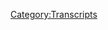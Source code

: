 {{DEFAULTSORT:
    #_TRANSCRIPT_0807:February 17, 2004
}}{{Transcript
    | title         = [[807: February 17, 2004]]
    | caption       = [https://knowledgefight.libsyn.com/807-february-17-2004 Listen to this episode on Libsyn]
    | episodeNumber = [[807: February 17, 2004|807]]
    | length        = 01:33:23
}}

{{MessageBox
    | header     = Warning: Bot Generated Content
    | text       = This transcript was automatically generated by transcription software and likely contains many mistakes and misattributions. Please check the audio for definitive quotes, attribution, and context.
    | image      = N3yvass4myg91.webp
    | imagewidth = 50px
    | id         = warning
}}

{{TranscriptBlock
    | name      = Alex Jones
    | timestamp = 00:00:04.000
    | text      = Red Alert. Red alert. Red alert. Red alert. Knowledge five days. Damn, Jordan wedding knowledge party.com It's time to pray. I have great respect for knowledge like knowledge. I'm sick of them posing as if they're the good guys Hsiang me or the bad guy knowledge. Dan and Jordan knowledge five need money Andy and Andy are stopping Andy and Pam handy in Kansas. Bray Andy in Kansas, you're on the airplane. Huge fan. I love your word. Knowledge by knowledge fight.com.
}}

{{TranscriptBlock
    | name      = Dan
    | timestamp = 00:00:58.000
    | text      = Hello, everybody. Welcome back to knowledge, right. I'm Ben. I'm Jordan. We're a couple dudes like to sit around worship at the altar of saline and talk a little bit about Alex Jones.
}}

{{TranscriptBlock
    | name      = Jordan
    | timestamp = 00:01:07.000
    | text      = Indeed, we are Dan Jordan
}}

{{TranscriptBlock
    | name      = Dan
    | timestamp = 00:01:08.000
    | text      = damn Jordanna question for you about today, buddy. My bright spot today is this weekend was the release of Breath of the Wild to Kingdom Yeah, using words. The new Zelda game on the old switch got me back on the switch after having been kind of a PS five guy. Oh, yeah. For a bit you know not, you know getting used to that controller. Jumping back to the duel sticks. Weird. Yeah. untethered from the eight is strange. Yeah. wireless remotes.
}}

{{TranscriptBlock
    | name      = Jordan
    | timestamp = 00:01:43.000
    | text      = I always come to love it.
}}

{{TranscriptBlock
    | name      = Dan
    | timestamp = 00:01:44.000
    | text      = This is the thing that is most important about the Zelda conversation. Yeah, I'm getting used to holding the joy con.
}}

{{TranscriptBlock
    | name      = Jordan
    | timestamp = 00:01:52.000
    | text      = Yes, of the year.
}}

{{TranscriptBlock
    | name      = Dan
    | timestamp = 00:01:55.000
    | text      = It's a lot of fun. I enjoy it. I think so I haven't played a ton of it. I haven't had a chance to do to various things. One of the things that I've noticed about it is that it is very you know, there's a lot of similarities to Breath of the Wild. Oh, yeah. And I think that's a good thing. Yeah. Because I think what people liked was that game. Yeah. And if you just gave us more of that, but more complicated, and like sort of evolved the game a bit. Yeah. Who's complaining about that?
}}

{{TranscriptBlock
    | name      = Jordan
    | timestamp = 00:02:25.000
    | text      = I don't know. Some asshole. Yeah, I'm sure there's some puzzles like, oh, I wanted something worse, but different.
}}

{{TranscriptBlock
    | name      = Dan
    | timestamp = 00:02:31.000
    | text      = Yeah, I think it's I think it's been great so far. I'm only like I said a couple hours in so I don't, I can't speak on this as an expert. But everything that I've encountered so far has been pretty fun. Even the things that I like I was telling you before we got started, I wandered into a cave, and just got wrecked by some enemies that I should not have gone anywhere near even. That was fun. Yeah, multiple times. I've said Ah. I gotta run away. Oh, no, fuck, it's a Lionel run. It's a lot of fun. It's definitely going to be a bright spot for a bit nice. Yeah, I was wrong to you were wrong. Well, I I had said that the lead up to this game release was something I wasn't excited about. Because it felt kind of like another Breath of the Wild. You did. And I had entered with that those feelings and I was wrong. It's it's far surpassed the expectations that I had. So far.
}}

{{TranscriptBlock
    | name      = Jordan
    | timestamp = 00:03:29.000
    | text      = I think that's probably why the reviews were so ecstatic is everybody who came into it being like, a love Breath of the Wild. I'm sure this is gonna be more Breath of the Wild, but you know what? You don't you got to evolve. You know, that whole thing. And then they it happened and then everybody was like, holy shit.
}}

{{TranscriptBlock
    | name      = Dan
    | timestamp = 00:03:45.000
    | text      = Yeah. And I showed you a little bit of it. And even you were like, Whoa,
}}

{{TranscriptBlock
    | name      = Jordan
    | timestamp = 00:03:48.000
    | text      = I want to get in on Whoa. Yeah. If I hadn't if I hadn't just started Jedi survivor, like three or four days ago. I would be in on but that's the good news. It's the waiting for. It's ready. It's ready and waiting for whenever you decide to dip your little toes in. It'll be there. Yeah.
}}

{{TranscriptBlock
    | name      = Dan
    | timestamp = 00:04:05.000
    | text      = What's your bright spot?
}}

{{TranscriptBlock
    | name      = Jordan
    | timestamp = 00:04:06.000
    | text      = My bright spot is? Well, today on Sunday when we record this. It's Mother's Day. Oh, yeah. We got my mother. It's a busy day for your wife. Oh, two bombs. Two bombs. Yeah. Well, we got some flowers. Right? Right. Her mom is an engineer though. So we got the flowers. She was like, Oh, these are beautiful flowers. But you should see the box they came in. I have not seen anybody put together a box like this. Could you find out more about this box for me? And it's like, that's the brain that I love so much. You know that your brain Oh, this who put together this box. Listen, I've seen flowers. Yeah, I've seen flowers. My entire goddamn letter. I'm almost seven years I'll see flowers all day.
}}

{{TranscriptBlock
    | name      = Dan
    | timestamp = 00:04:48.000
    | text      = You're gonna have to wake up pretty early in the morning to surprise me with a flow. I have not
}}

{{TranscriptBlock
    | name      = Jordan
    | timestamp = 00:04:52.000
    | text      = seen a box like this before once. That's pretty good. One time. Yeah, that's great.
}}

{{TranscriptBlock
    | name      = Dan
    | timestamp = 00:04:57.000
    | text      = What was so special about this box?
}}

{{TranscriptBlock
    | name      = Jordan
    | timestamp = 00:04:59.000
    | text      = I don't know. I did. It was a conversation they had. And it was and
}}

{{TranscriptBlock
    | name      = Dan
    | timestamp = 00:05:03.000
    | text      = it wasn't something that would have triggered that. And your brain
}}

{{TranscriptBlock
    | name      = Jordan
    | timestamp = 00:05:07.000
    | text      = was like box. Throw it away. Yeah. Goodbye box.
}}

{{TranscriptBlock
    | name      = Dan
    | timestamp = 00:05:10.000
    | text      = So that's cool. Yeah, it's great. Thanks. Good day, Happy
}}

{{TranscriptBlock
    | name      = Jordan
    | timestamp = 00:05:12.000
    | text      = Mother's Day to all the mothers and so forth. You know, you we do that stuff, right?
}}

{{TranscriptBlock
    | name      = Dan
    | timestamp = 00:05:17.000
    | text      = Yeah. So, um, today, Jordan, we have an episode to go, oh, yeah, there's a little bit of business to cover here at the top of the show, though. So first order of business. I guess we're recording this. I'm not entirely sure how the audio is gonna sound on this, because we tried to get some new equipment because we've had some sound issues. I'm sure some people have noticed them, there's been a little bit of crackling and then it didn't come through in the recording. But periodically, our headphones would sort of frazzle out. And so we tried to replace a number of things and then spent three hours three hours later to get where we are. And now we're here. And we have reverted back to most of the old equipment, except with the headphone amp replace. Yes. And so it seems to be working. But I don't know exactly. Like if we have the levels dialed in and everything so so hopefully, everything will sound good, and what have you, but I'm just saying this in advance, if there's some scariness that's why and we'll get it sorted out as we move forward. The
}}

{{TranscriptBlock
    | name      = Jordan
    | timestamp = 00:06:22.000
    | text      = best part of this is, if this doesn't work, you'll never know.
}}

{{TranscriptBlock
    | name      = Dan
    | timestamp = 00:06:27.000
    | text      = The alternative was just to say we're punting. There's no episode. Yeah, fucking Not gonna happen. So there's that. Yeah. Second little piece of business. I decided to stay in the past. And so we're going to be talking about February 17 2004. Cool. And there's a couple of reasons. All right. The first was our last 2004 episode was a cliffhanger. True, because Alex was going to watch Mel Gibson on Diane Sawyer show. And then he was going to reveal whether or not they cut out the cool things that Mel Gibson said Yeah, but no, if we had waited too long, this cliffhanger now it would have no power. So that's one reason obviously storytelling. This is more or less a rationalization. Don't worry about it. This week was there was the shooting in Texas. Yeah, at the mall. Yeah. And so I was watching Alex's content, intending to cover the course. But I found it to be disgusting. Yeah. He gratuitously played the videos of people dead on the ground. And All right, well, no blood everywhere. And you know, because they're there. I didn't see them on Twitter. But I heard from a number of people that like very graphic photos and videos and stuff were circulating on social media and these were the things that Alex was playing and it was horrific. Holy shit. And, you know, his his narrative around it really isn't anything new. Yeah. But the the potency of it the emotional manipulation that was going into it. Just I don't I don't even feel like it's something that can be covered. It just has to be like mentioned and condemned. Yeah, I can't cover him playing I don't know faces of death. No, I mean, no on his show, like that's disgusting.
}}

{{TranscriptBlock
    | name      = Jordan
    | timestamp = 00:08:23.000
    | text      = I've nearly thrown up before based upon the disgusting shit that we have experienced. And that is further than wait god.
}}

{{TranscriptBlock
    | name      = Dan
    | timestamp = 00:08:31.000
    | text      = Yeah. And he was basically saying that that was part of the cartels starting a war in America and such and he had his whole like, all kinds of secret intelligence that is just made up shit that he's coming up with it just wasn't worth it and I found just the going through it was not fun. And I didn't think it could be made into an episode. All that was anything other than kind of
}}

{{TranscriptBlock
    | name      = Jordan
    | timestamp = 00:09:03.000
    | text      = looking at gross this is looking at gross. Looking at gross this is yes. Yeah.
}}

{{TranscriptBlock
    | name      = Dan
    | timestamp = 00:09:08.000
    | text      = And I felt like in the opposite direction. Our last episode we talked to Erica Lafferty was a very emotional episode for a lot of people you know there was a lot of feelings the you know are brought up of many of them positive many of them you know reflective of the ability for someone to persevere and I didn't necessarily want to super heavy episodes on one two punch. So there's a lot of reasons why I was like fuck this noise. Yeah, but I will say I think the main one is his Gore I mean obsession you
}}

{{TranscriptBlock
    | name      = Jordan
    | timestamp = 00:09:48.000
    | text      = know, you know, I can't handle that you're doing this for me. Here's your rationalization part. You're saving my life. There's your rationalization dead
}}

{{TranscriptBlock
    | name      = Dan
    | timestamp = 00:09:57.000
    | text      = there's there's a lot of reasons but let's add that to the File put it on there. So we're gonna be in 2004 and we're gonna find out what happened with Diane Sawyer's interview, which I watched but first okay let's take a little moment say hello to somebody Whoa that's a great idea. So first dear Brad, I'm addicted to knowledge fight and it's all your fault best paralegal ever from Mara, thank you so much. You're now policy walk.
}}

{{TranscriptBlock
    | name      = Alex Jones
    | timestamp = 00:10:19.000
    | text      = I'm a policy wonk.
}}

{{TranscriptBlock
    | name      = Dan
    | timestamp = 00:10:20.000
    | text      = Thank you very much should be Mara
}}

{{TranscriptBlock
    | name      = Dan
    | timestamp = 00:10:21.000
    | text      = ma ra could be Mara
}}

{{TranscriptBlock
    | name      = Jordan
    | timestamp = 00:10:23.000
    | text      = Mara. I feel like Mara is the more common Morrow
}}

{{TranscriptBlock
    | name      = Dan
    | timestamp = 00:10:26.000
    | text      = Morrow. Rob Morrow. Rob Morrow, the guy from no Torah. Okay. Next, the prophecy is being realized. Be afraid. Thank you so much. You are now policy walk. I'm a policy wonk prophesy that I would bring up Northern Exposure. I love that show. Five years. pulled up. But loved that show. You did. So good. I wanted to live out there. Up north. They made it look so nice. Yeah. Simple, small town. Next six armed sweater. Thank you so much. You're now a policy wonk.
}}

{{TranscriptBlock
    | name      = Dan
    | timestamp = 00:10:58.000
    | text      = I'm a policy wonk. Thank you very much.
}}

{{TranscriptBlock
    | name      = Dan
    | timestamp = 00:10:59.000
    | text      = Thank you Next, doing my part to dismantle conservative America by mainlining podcasts and leaving comments on YouTube videos. Thank you so much. You're now ballsy walk.
}}

{{TranscriptBlock
    | name      = Alex Jones
    | timestamp = 00:11:07.000
    | text      = I'm a policy wonk. Thank
}}

{{TranscriptBlock
    | name      = Jordan
    | timestamp = 00:11:08.000
    | text      = you very much. And
}}

{{TranscriptBlock
    | name      = Dan
    | timestamp = 00:11:09.000
    | text      = cannibalistic humanoid, underground democratic socialists. Thank you so much. You're now a policy wonk.
}}

{{TranscriptBlock
    | name      = Alex Jones
    | timestamp = 00:11:15.000
    | text      = I'm a policy wonk,
}}

{{TranscriptBlock
    | name      = Dan
    | timestamp = 00:11:16.000
    | text      = thank you very much. And
}}

{{TranscriptBlock
    | name      = Dan
    | timestamp = 00:11:16.000
    | text      = we got a technocrat in the mix. So thank you so much to Matt, but not Matt Baker, or is it? Thank you so much. You're now a technocrat.
}}

{{TranscriptBlock
    | name      = Alex Jones
    | timestamp = 00:11:25.000
    | text      = I'm a policy wonk. I have risen above my enemies. I might quit tomorrow. Actually. I'm just gonna take a little break now. A little breaky for me. And then we're going to come back. And I'm going to start the show over, but I'm the devil. Fuck you. Suck you. I got plenty of words for you. But at the end of the day, Fuck you and your new world order. And fuck the horse she wrote in on and all your shit. Maybe today's grandma's broadcast? Maybe I'll just be gone a month, maybe five years. Maybe I'll walk out of here tomorrow. And you never see me again. That's really what I want to do. I never want to come back here again. I apologize to the crew and the listeners yesterday that I was legitimately having breakdowns on here. I'll be better tomorrow.
}}

{{TranscriptBlock
    | name      = Dan
    | timestamp = 00:12:22.000
    | text      = But was Diane Sawyer?
}}

{{TranscriptBlock
    | name      = Jordan
    | timestamp = 00:12:23.000
    | text      = That's a good question. Yeah, I don't remember Diane so I'm just now realizing just now realizing that I don't really know much about Diane sorry at all.
}}

{{TranscriptBlock
    | name      = Dan
    | timestamp = 00:12:31.000
    | text      = She had a show. Yep. Did a lot of news programs. All right. At this point. ABC primetime Sure. Did like the did some hour long interviews. Like like this one, like this one with Mel Gibson. All right. But it's, it's a piece where Mel Gibson is being interviewed and then a lot of other people are chiming in God. You know, why is there a controversy surrounding this? Right? The Passion of the Christ, so
}}

{{TranscriptBlock
    | name      = Jordan
    | timestamp = 00:12:58.000
    | text      = it's almost like a mini documentary with like a HUD fit. Yeah. Okay. A little bit. All right. Okay.
}}

{{TranscriptBlock
    | name      = Dan
    | timestamp = 00:13:03.000
    | text      = So we don't need to wait very long. For Alex to get into his thoughts. Okay, about Diane Sawyer is interference here.
}}

{{TranscriptBlock
    | name      = Alex Jones
    | timestamp = 00:13:11.000
    | text      = But the first thing I'm going to cover when we get back is primetime with Diane Sawyer last night. We get back I'll go over it. I got very angry. Something I've been doing more and more these days. When I got home at about midnight film. My wife had recorded it for me. And so I sat down and watched the interview with Mel Gibson. And I've got some comments on this when I get back. I've got some very serious comments about Mr. Foxman and others who are a pack of liars. And I am sick of them. So that's coming up as well. Damn. Okay,
}}

{{TranscriptBlock
    | name      = Dan
    | timestamp = 00:13:49.000
    | text      = so I watched this hour long interview that Sawyer did with Mel Gibson, and it's about what you'd expect. She's asking him questions about the movie and then he has some. She has some religious experts on to discuss some of the reasons that people are concerned about the film, the head of the ADL is interviewed and he explicitly says that he doesn't think Gibson is anti semitic, nor is the film necessarily anti semitic, but it has the potential to inflame anti semitic feelings, particularly surrounding the idea that Jewish people, including those alive today bear responsibility for killing Jesus. Gibson does also directly say that he believes there's a conspiracy all around us without specifically naming the New World Order. He gets really pissed off when Diane Sawyer brings up how his dad's a Holocaust denier though, and his answers are not super helpful when she asks for clarification about metals feelings, but whether or not his movie is divinely inspired. Yeah, very weird. Yeah,
}}

{{TranscriptBlock
    | name      = Jordan
    | timestamp = 00:14:41.000
    | text      = you should probably have those answers ready to go.
}}

{{TranscriptBlock
    | name      = Dan
    | timestamp = 00:14:44.000
    | text      = She asks if he believes the Holocaust happened, uh
}}

{{TranscriptBlock
    | name      = Jordan
    | timestamp = 00:14:47.000
    | text      = huh. And didn't need to be asked but it really was he?
}}

{{TranscriptBlock
    | name      = Dan
    | timestamp = 00:14:51.000
    | text      = He says yes, in a roundabout way. Not convincing lads convinced I do.
}}

{{TranscriptBlock
    | name      = Jordan
    | timestamp = 00:14:57.000
    | text      = I do appreciate the head of the ADL into the wasn't for Western twice. I don't think Mel is anti semitic with
}}

{{TranscriptBlock
    | name      = Dan
    | timestamp = 00:15:04.000
    | text      = Well, here's, here's the thing, you got to consider the time. Sure. This is before a lot of the other stuff that Mel Gibson, right,
}}

{{TranscriptBlock
    | name      = Jordan
    | timestamp = 00:15:12.000
    | text      = right, right. No, no, this is back in the time where you gave people the benefit of the doubt.
}}

{{TranscriptBlock
    | name      = Dan
    | timestamp = 00:15:17.000
    | text      = Right? And I'm embarrassed because his dad is such does not mean he is true. It's cause for concern at little bit. I mean, but, you know, there's Abraham Foxman, the head of the ADL at this point is being very generous, being quite, quite fair with his press very, very generous. So overall, this wasn't great. But it also wasn't too bad. It helps provide some explanation for the reasons that some groups were offended by various aspects of the movie, while at the same time, it doesn't hold Mel's feet to the fire about how his dad's a giant anti Semite who hates the Catholic church because they reject the idea that Jews are guilty of deicide. And how his new movie really gives the impression that Jews are guilty of deicide. So you're really let that line of inquiry dropped pretty easily. And I think that could have been pressed on a little bit more. Because, you know, just because your dad has a noxious belief doesn't mean that you do as well, right? However, when your dad's horrible, really, noxious belief is tied to some religious belief, and you share that religious belief. It leads to the question of do you also share that noxious belief that is connected to your dad's religious belief which you do share? Right? That's, that's, I would have liked a little bit more assessment of that. But he gets so mad. Oh, and she's asking about his dad. Diane. Got it. Got to drop it.
}}

{{TranscriptBlock
    | name      = Jordan
    | timestamp = 00:16:44.000
    | text      = Wow. Wow. See, that's That's crazy to me. I mean, but that's that's TV journalism. You know, like, that's been saying, yeah,
}}

{{TranscriptBlock
    | name      = Dan
    | timestamp = 00:16:52.000
    | text      = here's what you see. Even watching. It made me uncomfortable. Yeah,
}}

{{TranscriptBlock
    | name      = Jordan
    | timestamp = 00:16:55.000
    | text      = no, I mean, you look at that. And you see somebody who's who's right on the cusp of a you can't handle the truth monologue where he reveals that he hates all the Jews. You give him that rope? You let him go. Excuse me. I'm sorry. Are you telling me to drop this? Why do you want me to drop this, sir? Please continue on until eventually he's like, yes. would use guild rights
}}

{{TranscriptBlock
    | name      = Dan
    | timestamp = 00:17:15.000
    | text      = for frost Nixon would not have been frost Nixon, if there hadn't been push. Yeah. Pushing on. You gotta push on it. I think I think she let it go a little bit too easily. But I guess I mean, like, I got the sense from watching it that like he probably would have left.
}}

{{TranscriptBlock
    | name      = Jordan
    | timestamp = 00:17:30.000
    | text      = Wow. I mean, that says all you need to know, I guess. Hey, yo,
}}

{{TranscriptBlock
    | name      = Dan
    | timestamp = 00:17:35.000
    | text      = because here's the problem. Like it's centered around like you're trying to make me disown my dad, you know? Sure. Sure. Sure. There's a lot of ways that Mel could leave and play it with like a that's that's not evidence that I have anticipated. That's fair. It would play to whoever he plays to, and it wouldn't to whoever doesn't want to accept it. That's true. So anyway, Alex, watch this interview. Okay, did he? I'm unclear.
}}

{{TranscriptBlock
    | name      = Alex Jones
    | timestamp = 00:18:01.000
    | text      = Last night, I went worked on a film that I'm putting together and at about midnight, I got home. And my wife had taped primetime with Diane Sawyer for me because Mel Gibson was on the show. And I wanted to see what they tried to say about the passion and what his response was. And my wife had just let the the tape run. So I had two hours of shows on there. And so I just hit rewind and sat down and started. Did we need that detail waiting for it to conclude, it's rewinding. And I got impatient and hit play. And it stopped on Abraham Foxman of the anti Defamation League, which is really the Defamation League of freedom. And it stopped on Intel and s and saying how scary the film was, and how scary it was that these Christians were crying and everybody was so silent after he snuck into a screening of it and Mrs. CEFR, Diane Sawyer said to him, she said, Well, is Mel Gibson, anti semitic? Is his film anti semitic. And he said, No, it's not, but it's still dangerous. The point that
}}

{{TranscriptBlock
    | name      = Dan
    | timestamp = 00:19:17.000
    | text      = Foxman was making was that the film is super emotionally powerful. It's just one long torture scene basically. And it's very hard to sit through something like that and not have it make some kind of impact. When there's a discussion of the movie being scary. It's because of the history of passion plays and how they've been used in the past to target Jewish populations. One of the experts they talked to also made the point that there are aspects of how things are presented in the movie that will be experienced very differently by a viewer who has experience of being called things like Christ killer. Yeah. Do you got to understand where people are coming from right. Oh, little.
}}

{{TranscriptBlock
    | name      = Jordan
    | timestamp = 00:19:54.000
    | text      = All right. There's context. Yeah, all in all,
}}

{{TranscriptBlock
    | name      = Dan
    | timestamp = 00:19:57.000
    | text      = I think it's a fairly fair piece. If anything It's way too easy on Mel and to unwilling to make more direct statements, particularly about his dad, I can't help but feel like the tone would have been a bit different at this been like after 2006, which is when whale got caught drunk driving, and yelled at the COP about how Jews are responsible for all the wars in the world. And asked if she was a Jew.
}}

{{TranscriptBlock
    | name      = Jordan
    | timestamp = 00:20:21.000
    | text      = In the in the now we live in Yeah, it seems very easy to go back into the 2004 and be like, do you see how he's doing the stuff? And then go back to 2006 and be like, I told you so. And then go back to now and be like, Why didn't we do anything about that he's going to direct to the next movie that wins an Oscar or whatever it is. We're doing great. Daddy's home. Exactly. Like what are we doing? someone do something.
}}

{{TranscriptBlock
    | name      = Dan
    | timestamp = 00:20:47.000
    | text      = It's It is weird, because I can understand why people are a little bit reticent to make, like full like accusations or whatever. Sure, sure. But we live past 2006. So we can see like,
}}

{{TranscriptBlock
    | name      = Jordan
    | timestamp = 00:21:02.000
    | text      = yep, maybe you should have you shut it down. It should have gone with maybe we know in advance. Yeah.
}}

{{TranscriptBlock
    | name      = Dan
    | timestamp = 00:21:07.000
    | text      = Yep. So Alex talked to Mel Gibson's dad. Sure. And he had some inside info about what happened in the piece. And, man, they fucked up. Oh,
}}

{{TranscriptBlock
    | name      = Alex Jones
    | timestamp = 00:21:19.000
    | text      = and I talked to Hutton a few days ago before this aired Mel Gibson's father, who's, again, just an expert on the New World Order. We really respect his opinion on this. He said, Well, I don't want you to talk about this on air until after it airs. But after it does, you know you're welcome to. They interviewed Mel for three and a half hours. And then ended up I guess, about 1215 minutes. I didn't, I didn't time it out, where Mel is actually talking on the screen. And he did a great job. I mean, most people, they talk for three and a half hours, the news media is gonna find something damning to use against him. But they were unable to do that in this interview. Where they told me that Mel told him that he he said, You know, when this comes out, I think I'm just gonna go hide somewhere. Because of all the heat that's been on me. And I think I'm gonna hide somewhere where nobody can find me. I think I'm gonna pitch a tent next to the weapons of mass destruction wherever they are. And, you know, I predicted on the show yesterday without television, without stealing Mel Gibson's lines. That would never be in the piece.
}}

{{TranscriptBlock
    | name      = Dan
    | timestamp = 00:22:28.000
    | text      = Man, they fucked up. They cut this out. And then Hutton had given Alex the inside info so he can bring it out and be like, you're too afraid? Yep, you're too. Unfortunately, that joke was in the piece. Oh,
}}

{{TranscriptBlock
    | name      = Mel Gibson
    | timestamp = 00:22:39.000
    | text      = no. But what about Mel Gibson superstar, the box office Lethal Weapon? You want to see Craig can go back to making those films after this? You know, I just I went I'm kind of, I don't know. I don't know. I don't feel like I want to. I don't feel like I want to get in front of a camera anymore. I like getting cut to just being a slob behind the camera and watching other people look good. You know, I might not hurry back. I might go and go somewhere. No one can find me. You know where that is? You know, where's the place that no one can find you. I was thinking of pitching my tent right next to the weapons of mass destruction. And no one would find me. In the meantime, people from weighing in surprising ways.
}}

{{TranscriptBlock
    | name      = Dan
    | timestamp = 00:23:34.000
    | text      = Yeah. So man, they cut that out.
}}

{{TranscriptBlock
    | name      = Jordan
    | timestamp = 00:23:37.000
    | text      = I wish they would if I was if I was male. I'd have been like, Could you please cut that out? I have
}}

{{TranscriptBlock
    | name      = Dan
    | timestamp = 00:23:42.000
    | text      = two thoughts about this. And the first is Alex clearly hasn't seen this. Right. He didn't watch the whole thing. No, he said he didn't watch the whole thing. He may be watched a couple minutes
}}

{{TranscriptBlock
    | name      = Jordan
    | timestamp = 00:23:51.000
    | text      = of it. He said he paused because he got
}}

{{TranscriptBlock
    | name      = Dan
    | timestamp = 00:23:55.000
    | text      = bored. He got tired of rewinding, or the implication that he went back and watched the whole thing. Sure, because he's covering it. And he had strong opinions about it. Yeah, you know, putting implies that and he's making a direct claim that something got cut out of it. That was in the piece.
}}

{{TranscriptBlock
    | name      = Jordan
    | timestamp = 00:24:13.000
    | text      = Right. Right.
}}

{{TranscriptBlock
    | name      = Dan
    | timestamp = 00:24:14.000
    | text      = So you know, whatever evidence is if he that he watched it? I would we're gonna find out later though. It definitely did. But he's still at the beginning of the show, pretending that he has Yeah. The other thing I'm thinking about, though, is that like, at this time, there was a really strong feeling that that would be a good bet to make that they would cut that out. Yeah. Because there was such a weird feeling about like, dissenting against the war. Sure, sure. You know,
}}

{{TranscriptBlock
    | name      = Jordan
    | timestamp = 00:24:42.000
    | text      = it's Wow, we all we all saw what happened to the Dixie Chicks. And we were all like, oh, they silenced us.
}}

{{TranscriptBlock
    | name      = Dan
    | timestamp = 00:24:48.000
    | text      = It's understandable to have a feeling that like Diane Sawyer would never allow that in. Yeah. And so I understand where Alex is coming from in his prediction. I think that he should have been To confirmed whether or not his prediction was correct before he celebrated Yeah.
}}

{{TranscriptBlock
    | name      = Jordan
    | timestamp = 00:25:04.000
    | text      = But I feel like I feel like at that time period, it goes the opposite direction. You know, like, I feel like they were more willing to cut things out that made people look ugly back then than they are now. Because now, I mean, now think about all the times that we're there like, oh, footage and are unearthed from blah, blah, blah, with this person saying the N word 300 times to their mom or whatever it is, you know, like that's, that's probably on every editors tape for the past 30 years from some asshole and they just delete it. And they're like, Oh, well, we can't use it, because then we won't have access to this guy anymore.
}}

{{TranscriptBlock
    | name      = Dan
    | timestamp = 00:25:39.000
    | text      = Probably. Yeah, probably. Not. That that is almost certainly true. But also the wealth maybe not everybody but a lot of like the the aspect of critiquing the war in this way and saying like, they're, you know, there's no mass weapons of mass destruction. The you know, the labor find me there. Yeah, or whatever. Yeah, that is like cutting that out. Might make him look better. In as much as you know, you couldn't see some kind of a blowback. Yeah. From that some sort of career consequence. Yeah. Leaving it in? is, I mean, not like, it's not like a brave move, necessarily, but it is at least mildly risky. risky. Yeah, I would say so. And so I get this, but I just don't get Alex going on air and talking about this shit without having watched the thing.
}}

{{TranscriptBlock
    | name      = Jordan
    | timestamp = 00:26:31.000
    | text      = It's weird. Yeah, that doesn't make any sense. Yeah, that's just, that's not even laziness. That's insanity. You know, that's not I wish it laziness is like skimming through it at like three times speed, you know, like, I'll listen to Okay. Yeah, this is just insane. Yeah.
}}

{{TranscriptBlock
    | name      = Dan
    | timestamp = 00:26:51.000
    | text      = So, Alex, the part that he's clearly seen is this part that has Foxman the the ADL Yeah, in it. And so he's decided that the narrative is that Foxman is backing off. Like he's he's made all kinds of like rampant accusations and screamed about how Mel Gibson's an anti Semite. Sure, and now he's backing off because he realized that his plot didn't work.
}}

{{TranscriptBlock
    | name      = Jordan
    | timestamp = 00:27:18.000
    | text      = Oh, man. So if I understand correctly, this documentary about how the film might be anti semitic is responded to by Alex in a way such as singling out the only Semitic person there and being strongly anti.
}}

{{TranscriptBlock
    | name      = Dan
    | timestamp = 00:27:35.000
    | text      = I mean, yeah, I'm the only reason I'm pausing slightly is I don't I think there might have been another like Jewish scholar who was interviewed. But yeah.
}}

{{TranscriptBlock
    | name      = Alex Jones
    | timestamp = 00:27:45.000
    | text      = Now why is the ADL backing off now? And why is the Simon Wiesenthal Center backing off demonizing the passion? Because their lives didn't work, it blew up in their face. Mel Gibson traveled this country from end to end. Sure, shrinking the film to hundreds of large crowds. And when people went and saw it, Paul Harvey and others went to see it. They said, I don't get it. I don't understand how this is anti semitic. In fact, the Adla already injected that into the debate where if somebody watches it, that's all they're gonna be thinking about now. In fact, the ADL is actually creating a overall dislike of Jews, with everybody is, is is hurting Jews, I'd have to say it's the ADL
}}

{{TranscriptBlock
    | name      = Dan
    | timestamp = 00:28:36.000
    | text      = Calm down, Alec. Wow, this is gonna save that for your private conversations with Nicolas,
}}

{{TranscriptBlock
    | name      = Jordan
    | timestamp = 00:28:44.000
    | text      = like that twisting, like twisting things around until you get to the point where I see the only person who's really hurt and slaves, all these slaves,
}}

{{TranscriptBlock
    | name      = Dan
    | timestamp = 00:28:51.000
    | text      = especially the people who are enslaved who are complaining about
}}

{{TranscriptBlock
    | name      = Jordan
    | timestamp = 00:28:55.000
    | text      = oh my god, they're the ones who make me do terrible things to them. It's awful. Why are they making me do such bad things?
}}

{{TranscriptBlock
    | name      = Dan
    | timestamp = 00:29:03.000
    | text      = Right. I mean, like, it's the same kind of lines that some of the JBS John Birch Society folks had during the Civil Rights time. It's like, these people who are pointing out inequality are making white people racist.
}}

{{TranscriptBlock
    | name      = Jordan
    | timestamp = 00:29:17.000
    | text      = They're the ones who are making us be more any we would where our dream is to be as equal as possible. Totally. Number one thing we love to do, but when you point us out that we're not it just makes us want to add more. That's not crazy.
}}

{{TranscriptBlock
    | name      = Dan
    | timestamp = 00:29:32.000
    | text      = That's whiteness, it's very common as a trend is his does seem to be that way. So Alex, like I said, did he didn't watch this whole thing? For sure.
}}

{{TranscriptBlock
    | name      = Alex Jones
    | timestamp = 00:29:44.000
    | text      = I made a good point in the piece. One of the pastors they were interviewing that when Christians see across in major surveys they feel love and compassion and Christ's sacrifice. And that when they quote interview Jews and they see a cross, they feel threatened and that it's you know, This bad symbol and that's ridiculous. Also, Mrs. Council on Foreign Relations, Diane Sawyer Mrs. anti gun. She's been caught, you know, putting out all these stilted and manipulated the news pieces. She said, Well what about Hitler? You know, he he said passion plays were very useful, you know show that Jews are bad and Mel Gibson came back with the best answer. He's so smart. He said Hitler was an occultist. Hitler was a devil worshiper. You know, that's what I say to people who call them to this show. And like Hitler, Hitler was horrible worshipper. That's your problem is part of a fool society. Hitler was part of the showing bones organizations that were founded in Germany. That's the facts. And 99% of people you talk to don't know that about Hitler. In fact, the ADL and other brands, what we don't know about an example of Christianity targeting Jews, and I resent that I resent them saying a devil worshiper represents Christians. Adolf Hitler was an occultist.
}}

{{TranscriptBlock
    | name      = Dan
    | timestamp = 00:31:07.000
    | text      = So whatever you want to say about Hitler's specific religious inclinations, that's an argument for another day. Neither Diane Sawyer nor anyone in this beast said that Hitler was an example of a Christian. They just said that Hitler believed that passion plays were a useful tool in creating hatred against Jewish people. Right. That's all. That's it. Alex is responding to a point that no one made because his ability to respond to this piece that all relies on that. Also, it's painfully obvious that Alex didn't watch the whole thing. He thinks they cut out Mel's WMDs Zinger. And all the specific things he's mentioning are all from around the same five minutes in the middle that he stopped at when he got impatient. With this VHS we want to say that's exactly right. That sounds exactly right. The reason that some Jewish people expressed a negative feeling towards seeing across is because of that history of being accused of deicide. And the atrocities that have been carried out against Jewish people using that accusation as justification. Like it's not something that is universal, but it's something that some Jewish people who were talked to, and you know, involved in responding to surveys,
}}

{{TranscriptBlock
    | name      = Jordan
    | timestamp = 00:32:13.000
    | text      = I got some I got some crazy news for you. But throughout history, a lot of people were not stoked to see the cross on other people walking towards them. Yeah, not stoked about it. That's true. They were like, That's not good. Those people are murderers, right? Those people wearing that cross the girder people
}}

{{TranscriptBlock
    | name      = Dan
    | timestamp = 00:32:30.000
    | text      = say it's had some negative signifying with cross,
}}

{{TranscriptBlock
    | name      = Jordan
    | timestamp = 00:32:34.000
    | text      = oh boy, talk about your your evangelists, your missionaries, and the like, whoa, not a lot of people like those guys walking around, understand some context
}}

{{TranscriptBlock
    | name      = Dan
    | timestamp = 00:32:43.000
    | text      = to negative associations around this symbol, right? Without a hatred of the religion itself. Right? It is possible for those to be discrete things, right. So it's interesting to me, to me to see how little Alex cares about preparing for his job, even at this point in his career. I always like to imagine that he was a real hard worker in these earlier days when he got lazy later, right. He can't even be bothered to watch an hour long ABC interview before he spends a sizable chunk of his show complaining about it and using it to argue that the ADL is responsible for making anti semitism worse.
}}

{{TranscriptBlock
    | name      = Jordan
    | timestamp = 00:33:18.000
    | text      = You know, I think our here's the thing, our investigation, okay, you know, we've done we've done 2015 investigations, we've done all that we've done investigations, right? This one doesn't seem like there's a an investigation element to it. We're learning. What we're learning, though, is that, I think naturally, a lot of people, me included thought, we're gonna, we're watching the decline. You know, we're seeing him go from where he is now, you know, and then we're gonna go back up to where he started from. He was just at the same spot the whole time. Well,
}}

{{TranscriptBlock
    | name      = Dan
    | timestamp = 00:33:48.000
    | text      = here's what I think here's the thought that I'm coming around to, I think that you're right. But there's an aesthetic decline. Yes. That I think is a he has some traits that change. They definitely appear much more different. Sure. She is, oh, well, I
}}

{{TranscriptBlock
    | name      = Jordan
    | timestamp = 00:34:06.000
    | text      = mean, that's just like an age though. You know, on speed. I'm slower than I was when I was a young 25 year old or whatever.
}}

{{TranscriptBlock
    | name      = Dan
    | timestamp = 00:34:15.000
    | text      = I'm saying he was faster later, because he was doing Oh, well, he
}}

{{TranscriptBlock
    | name      = Jordan
    | timestamp = 00:34:17.000
    | text      = did do a lot of drugs. That's definitely true. Yeah, that's true. There's the
}}

{{TranscriptBlock
    | name      = Dan
    | timestamp = 00:34:21.000
    | text      = sloppiness of clear progression of alcohol is yeah, that's definitely you know, like, there's those things, but some of that is kind of aesthetic. Yeah. Now, here's the other thing. I think there is a big decline from like, 2008 2009 times, which is another period that we've watched to President, but I think it's a parabola. Okay. I think he's like, kind of so we're in the upward ride, right? I think he's similar in this 2003 2004 To like, more present time. Sure. But there was an attempt to right make yourself look a little bit it less of a horrible toxic figure in those times because that was around when he was getting a bit more media attention. There was more of a mainstreaming that came along with the the Tea Party and stuff. I don't know this to be true for sure. But the episodes in 2009 in that time period that I've listened to, that's where the impression I think of the decline comes from right. I think he might have shaved and was putting on a little bit more of a professional thing that
}}

{{TranscriptBlock
    | name      = Jordan
    | timestamp = 00:35:30.000
    | text      = could be around that point. Yeah. So now he's in the minors. All right, gets called up to Tea Party era, right has his cup of coffee. And then after he gets that contract, just lets it go gains a lot of weights or too many drugs
}}

{{TranscriptBlock
    | name      = Dan
    | timestamp = 00:35:45.000
    | text      = is spent his money that he got during that time to buy the tea.
}}

{{TranscriptBlock
    | name      = Jordan
    | timestamp = 00:35:49.000
    | text      = I mean, it did it was his boss. Yeah, exactly. He's a player manager, right. He's like, scratch, pencil me in for every single game.
}}

{{TranscriptBlock
    | name      = Dan
    | timestamp = 00:35:58.000
    | text      = That's kind of how it feels. That's fair. So Alex has not watched this interview, but he has some important things to say about it about how they cut out everything. Okay.
}}

{{TranscriptBlock
    | name      = Alex Jones
    | timestamp = 00:36:07.000
    | text      = So if you want to talk about the primetime piece, you're welcome to. But notice that that a lot of what Mel Gibson had to say that was really important, didn't make it into the cut. We'll be right back, folks. Stay with us.
}}

{{TranscriptBlock
    | name      = Dan
    | timestamp = 00:36:24.000
    | text      = He didn't watch it. He didn't watch it. He's making these declarative statements about like things that they cut out, they cut out all the important stuff. He doesn't know that. And here's the thing. It's not important whether or not anything Mel Gibson said was cut out or not. The reality is in material. There's a party line for Alex and his ilk, and it resonates with the emotional reality that the audience has, it feels true that they cut out all the important stuff of the interview. And so that's what Alex is reporting to them. It really is the definition of telling the audience what they want to hear and Alex knows what the audience audience wants well enough that he doesn't even have to watch the show to tell you that the shoot was cut out. That's the narrative he was going to run with before his wife hit record on the VCR. Yeah, that was always going to be the thing and if they didn't cut stuff out, then his insight information from Hutton Gibson is meaningless. Yeah, it was in thing they have to cut stuff out. Right? There's no There's no payoff to that otherwise, right? And not
}}

{{TranscriptBlock
    | name      = Jordan
    | timestamp = 00:37:18.000
    | text      = just to me and cutting stuff out is the is the perfect thing. They didn't cut that out the thing that you said they didn't kind of, oh, well, I forgot that part. But there's stuff you didn't see that they cut out is an unprovable. You know, like, oh, okay, well, then let's go get the full three and a half hour tape, Alex. Well,
}}

{{TranscriptBlock
    | name      = Dan
    | timestamp = 00:37:37.000
    | text      = here's where things get fun with that. Okay? Because Alex goes to break.
}}

{{TranscriptBlock
    | name      = Jordan
    | timestamp = 00:37:41.000
    | text      = And immediately. Here we go. All right.
}}

{{TranscriptBlock
    | name      = Alex Jones
    | timestamp = 00:37:45.000
    | text      = I don't know what I'd do without my wife. She called me during the break and said, Honey, I didn't take the entire primetime piece. A few minutes of it. PCR was
}}

{{TranscriptBlock
    | name      = Alex Jones
    | timestamp = 00:38:01.000
    | text      = national NASA structure, which I couldn't imagine how they wouldn't so I guess I was wrong when I predicted they wouldn't. Um, you know, out of three and a half hours of an interview 15 minutes over there. So I mean, what an amazing quote that Mel Gibson was going to hide out in a tent next to the weapons of mass destruction. What an amazing after this movie comes out, and that quote was in there. So now of course, I don't have it on tape. I mostly hopefully, you'll, you'll send it to me.
}}

{{TranscriptBlock
    | name      = Dan
    | timestamp = 00:38:29.000
    | text      = Yeah, someone's someone's gonna need to send that in. Oh, my God. So apparently, his wife didn't record the whole thing. And Alex didn't realize that somehow, which is weird. I don't get it. Like, this is more suspicious now. Like, wouldn't you have told him that sometime before right now and he's on air? How did he get impatient waiting for the tape to rewind if there was only like five minutes of the show recorded? None of this makes sense. I'd love to get to the bottom of this, but I suspect there's no hope. My guess is that someone at the office, maybe even his wife pointed out that he was completely wrong about the WMD joke. And now he has to try and cover his ass before callers confront him about it, which is what would happen. So he just comes up with this baffling story about his wife's recording.
}}

{{TranscriptBlock
    | name      = Jordan
    | timestamp = 00:39:11.000
    | text      = Nana's. This makes no sense. No, I don't believe this. What human beings behave like this. And all we're doing is watching. I need to understand need to understand that. We are talking about all the all we're talking about is watching a pre recorded segment. Yeah,
}}

{{TranscriptBlock
    | name      = Dan
    | timestamp = 00:39:27.000
    | text      = that's it. It's he's trying to watch an hour long. All you got to do primetime Diane Sawyer video. And it's a mystery.
}}

{{TranscriptBlock
    | name      = Jordan
    | timestamp = 00:39:37.000
    | text      = And it is it's turned into a comedy of errors. I'm baffled. All you have to do is watch the tape.
}}

{{TranscriptBlock
    | name      = Dan
    | timestamp = 00:39:43.000
    | text      = Right? That would have been the easiest thing to do. If my cut he didn't do that. No, he didn't do that. But he thinks he did it.
}}

{{TranscriptBlock
    | name      = Jordan
    | timestamp = 00:39:48.000
    | text      = I don't know if that's okay. How
}}

{{TranscriptBlock
    | name      = Dan
    | timestamp = 00:39:52.000
    | text      = could he possibly have thought that he watched the whole thing? You know, those primetime ABC things. They're like those overly produced so when they're going To break, they're like when we come back. Yeah. If it cut off in the middle of like a commercial, or like before they went to break, you would know. Yep. If it cut off in the middle of a segment, you'd be like, anyway, that was weird to cut off. This makes no sense. None,
}}

{{TranscriptBlock
    | name      = Jordan
    | timestamp = 00:40:14.000
    | text      = none? None. None. No, there's no, there's no explanation that isn't just, I didn't watch it.
}}

{{TranscriptBlock
    | name      = Dan
    | timestamp = 00:40:21.000
    | text      = The idea that his wife called and said, That makes no sense, either.
}}

{{TranscriptBlock
    | name      = Dan
    | timestamp = 00:40:24.000
    | text      = Why is she listening
}}

{{TranscriptBlock
    | name      = Dan
    | timestamp = 00:40:26.000
    | text      = to it? Does she listen to him and works for him and understand why she's like his webmaster and all that stuff? Right.
}}

{{TranscriptBlock
    | name      = Jordan
    | timestamp = 00:40:32.000
    | text      = Right. But I mean, like,
}}

{{TranscriptBlock
    | name      = Dan
    | timestamp = 00:40:36.000
    | text      = she probably listened some I don't know. That's Billy cowboy. So anyway, take some calls. Okay. And one of the callers wants to complain about the interview, and it's so dumb, Alex hasn't seen it. Why are we doing?
}}

{{TranscriptBlock
    | name      = Alex Jones
    | timestamp = 00:40:51.000
    | text      = Let's talk to Gary in Ohio. Gary, go ahead.
}}

{{TranscriptBlock
    | name      = Caller 1 (807)
    | timestamp = 00:40:54.000
    | text      = Hi, Alex. How you doing? Good. Hey, a couple of quick thoughts on the interview last night. I watched the pace. I was actually very pleased with the results. I was surprised i i noticed that Diane Sawyer, I swear he kept baiting him with these kinds of questions. I get thinking about Hitler and all that. And it's like, Well, it's because you're coming up with some brilliant answers. Like we went through the weapons of mass destruction, but it just about I got kind of like, I wanted to hear what he had to say. But I really didn't want to hear what she had to say, you know, the questions are just I don't know.
}}

{{TranscriptBlock
    | name      = Jordan
    | timestamp = 00:41:30.000
    | text      = Like, that's not
}}

{{TranscriptBlock
    | name      = Caller 1 (807)
    | timestamp = 00:41:33.000
    | text      = really off the
}}

{{TranscriptBlock
    | name      = Alex Jones
    | timestamp = 00:41:33.000
    | text      = wall. Well, they were and it was an attempt to try to trap him and I think that she failed miserably. How do you know that you didn't watch it?
}}

{{TranscriptBlock
    | name      = Jordan
    | timestamp = 00:41:44.000
    | text      = I think she failed miserably. Right?
}}

{{TranscriptBlock
    | name      = Dan
    | timestamp = 00:41:46.000
    | text      = Well, he was so disingenuous, trying to trap him. What he wants three minutes.
}}

{{TranscriptBlock
    | name      = Jordan
    | timestamp = 00:41:53.000
    | text      = Traps. That's why I turned it off. I was like, Jesus, there's too many traps.
}}

{{TranscriptBlock
    | name      = Dan
    | timestamp = 00:41:57.000
    | text      = He watched three minutes got mad at the head of the ADL and turned it off and grabbed a bottle of whiskey or something. Yeah, I
}}

{{TranscriptBlock
    | name      = Jordan
    | timestamp = 00:42:03.000
    | text      = mean, that is that does seem like the mystery solved. That seems more likely.
}}

{{TranscriptBlock
    | name      = Dan
    | timestamp = 00:42:11.000
    | text      = You're so wrong. This mystery goes so much deeper.
}}

{{TranscriptBlock
    | name      = Jordan
    | timestamp = 00:42:14.000
    | text      = I think we just had all the endings of Clue wrapped up in one right there.
}}

{{TranscriptBlock
    | name      = Dan
    | timestamp = 00:42:17.000
    | text      = No, no, because there's gonna be a twist later that you don't see come okay. But yeah, man, everybody loves it. Everybody loved that interview share. And Alex,
}}

{{TranscriptBlock
    | name      = Jordan
    | timestamp = 00:42:25.000
    | text      = for whenever the women talk. That was a that was a problem. Sure guy.
}}

{{TranscriptBlock
    | name      = Dan
    | timestamp = 00:42:29.000
    | text      = And I don't like the person asking question. Yeah, in this interview. Yeah. All right. Weird. So but they love the weapons of mass destruction. Like, it's so funny. Huge.
}}

{{TranscriptBlock
    | name      = Alex Jones
    | timestamp = 00:42:40.000
    | text      = I've talked to Ron here in Pennsylvania. Roger, go
}}

{{TranscriptBlock
    | name      = Caller 2 (807)
    | timestamp = 00:42:42.000
    | text      = ahead. Thanks, Alex. That was such a superbly funny line. Well, just to make sure I've never found to che mill.
}}

{{TranscriptBlock
    | name      = Alex Jones
    | timestamp = 00:42:51.000
    | text      = I wish I had that on tape. Because obviously, Washington didn't see that. Because I predicted I didn't make a prediction. I said, he probably won't put that in there. But they did. Why do you think they did that?
}}

{{TranscriptBlock
    | name      = Caller 2 (807)
    | timestamp = 00:43:05.000
    | text      = Oh, well, who knows? But yeah, who knows?
}}

{{TranscriptBlock
    | name      = Jordan
    | timestamp = 00:43:12.000
    | text      = That is the best answer I've
}}

{{TranscriptBlock
    | name      = Dan
    | timestamp = 00:43:13.000
    | text      = heard. Oh, maybe because our worldview is stupid and wrong. No, we're crazy. Let's move on. Who knows? What do you believe Alex called it a prediction earlier in the show in the earlier the show? But yeah, I'm gonna walk that back since super row.
}}

{{TranscriptBlock
    | name      = Jordan
    | timestamp = 00:43:26.000
    | text      = So wrong. I wouldn't call it a prediction. I would call it a bet. I made a bad bet.
}}

{{TranscriptBlock
    | name      = Dan
    | timestamp = 00:43:31.000
    | text      = So like I mentioned, Alex wants to make this all about Foxman ahead of the ADL. Yeah. And so here's him doing that.
}}

{{TranscriptBlock
    | name      = Caller 2 (807)
    | timestamp = 00:43:39.000
    | text      = I noticed she didn't add to that panel. Any orthodox scholars from any faith? Yeah, that would be anathema to her purpose. What
}}

{{TranscriptBlock
    | name      = Alex Jones
    | timestamp = 00:43:49.000
    | text      = did you think of Foxman? I mean, he's normally pretty aggressive. He looked like a deer in the headlights.
}}

{{TranscriptBlock
    | name      = Caller 2 (807)
    | timestamp = 00:43:54.000
    | text      = But I'm glad you brought that up. Because I think basically the reason he backed off is now finally that the movie has come out he better shut up because he's gonna lose even his Nope. Toast liberal Jewish supporters? Because I'll see he's full of it if he doesn't conveniently forget what he said. Well,
}}

{{TranscriptBlock
    | name      = Alex Jones
    | timestamp = 00:44:15.000
    | text      = I mean, that's it. It's easy for the FBI or the Southern Poverty Law Center or the ADL to demonize some little known person and to persecute them and lie about them. But they went up against Mel Gibson, Mel Gibson went coast to coast showed the film and in in Jews, Gentiles, you name it shot and said, What is the big deal? Why are they saying this? So Foxman has really blown his foot off.
}}

{{TranscriptBlock
    | name      = Dan
    | timestamp = 00:44:41.000
    | text      = I mean, he went coast to coast showing the film as a promotional thing, because he didn't have a distribution deal. Yeah. And they were like, specifically targeting like evangelical churches and like religious groups, to it's a marketing plan. Yeah, that was the idea. Yeah. So great. Yeah. Anyway, Alex's entire angle on the stories that Abraham Foxman, the head of the ADL is doing an about face and this interview because Alex watched a couple of minutes where Foxman said that he doesn't think that Mel Gibson's anti semitic which is a turnaround. Alex believes that he's seen Foxman call Gibson and his movie anti semitic in the past so this is a softening of his position. In reality, Foxman hadn't said those things but Alex constructed narratives were criticism of Gibson, and the plans for this movie were reported as attacks on Gibson and accusations that he's anti semitic. Right? Alex has built a storyline out of his fantasies that does not really connect to reality. Foxman and plenty of other religious experts were very concerned about how the plan that Gibson had for this movie would turn out Gibson's dad was no secret. Nor was the fact that Mel himself was a member of the breakaway branch of Catholicism that denies the Vatican's legitimacy since the second Council. There is a way that this story could be brought to the screen in a responsible way. And there's a way that seemed more like what someone like Mel Gibson might do. And many right thinking people were worried about that and voiced that concern to Alex, that was them calling Gibson anti semitic, which, ironically, is accurate, but isn't what they were saying, right, Foxman as well as a lot of other folks from many different religious groups were able to read the script in advance. And they were super concerned that it seemed like the movie was setting out to make the Jewish people, the primary antagonists in the film, with the Romans just kind of being there and having their hands tied by Jewish influence. Hey,
}}

{{TranscriptBlock
    | name      = Jordan
    | timestamp = 00:46:27.000
    | text      = were white, what are we going to do hurt people
}}

{{TranscriptBlock
    | name      = Dan
    | timestamp = 00:46:30.000
    | text      = also, people were really not thrilled with the scene in the early version of the film where the high priest Caiaphas says, quote, his blood beyond us and our children, which is a line from Matthew that's been used historically, to hurl accusations of deicide on all people of Jewish ancestry to the present day, boy, you can just change that. That line was cut from the film and an associate of Gibson told The New York Times, quote, it didn't work in the focus screenings, maybe it was thought to be too hurtful or taken, not in the way that it was intended. It has been used terribly over the years. It's kind of fun that Mel Gibson was so obsessed with the pointing out that you know, is making the most accurate portrayal of the passion. And yet he was swayed by focus screenings. A little ridiculous. Yeah,
}}

{{TranscriptBlock
    | name      = Jordan
    | timestamp = 00:47:16.000
    | text      = you know, it is. That is an interesting point. If you can take it out of the movie, you should be able to take it out of the book. I think there should be a novelization of the Bible based upon the movies made of the Bible.
}}

{{TranscriptBlock
    | name      = Dan
    | timestamp = 00:47:30.000
    | text      = Well, here's the thing. If that were the standard, then you could set out to make a Bible movie. Yeah. And just make it wacky. Oh, hell, yeah, I could. And then now you're gonna demand that the Bible be changed. I
}}

{{TranscriptBlock
    | name      = Jordan
    | timestamp = 00:47:41.000
    | text      = don't see any change from any other better use religious behavior. Look,
}}

{{TranscriptBlock
    | name      = Dan
    | timestamp = 00:47:45.000
    | text      = I don't want to get in the weeds. My point is that Mel Gibson was like, one of the biggest things that he was saying is like, Hey, you don't have a problem with me. You have a problem with the Bible. And I like that kind of stuff. Like I'm being just so accurate to the Bible. Yeah. And, you know, there's clearly they were doing focus screenings, so go fuck yourself. But then second, like, what is accuracy? Is context necessary? If you are really just using the Gospels and not external context and historical information, then you're not really being accurate.
}}

{{TranscriptBlock
    | name      = Jordan
    | timestamp = 00:48:25.000
    | text      = Right? Right. I mean, but in his point of view, in his mind, he is telling you the accurate story, because the Bible is the revealed word of God, which means it's true. And the other context around it. Yeah. Is people lying. Because they're the devil.
}}

{{TranscriptBlock
    | name      = Dan
    | timestamp = 00:48:41.000
    | text      = Yeah. But he's also like, using other stuff that he's pretending not to you.
}}

{{TranscriptBlock
    | name      = Jordan
    | timestamp = 00:48:46.000
    | text      = Well, sure. I mean, you can't use that. Obviously. I know. I used it, but you can't use that.
}}

{{TranscriptBlock
    | name      = Dan
    | timestamp = 00:48:51.000
    | text      = Right. Like there's the like revelations of this non named and Catherine Emmerich. Well, sure,
}}

{{TranscriptBlock
    | name      = Jordan
    | timestamp = 00:48:57.000
    | text      = but that wasn't in the Bible, because they forgot to add it. That's not
}}

{{TranscriptBlock
    | name      = Dan
    | timestamp = 00:49:01.000
    | text      = why. Like he but he was like, very swayed by her view, her visions of the passion. So like, there's the one of the articles that I was reading points out that there's at least one example of something in the movie that is directly from those visions, as opposed to being biblical. Oh, and so like, there's also kind of anti semitic leanings on shamrocks part Sure, sure, sure. Anyway, one thing that Foxman did say was quote, not in the interview with Sawyer this is something that he had said previously right. He said quote, recent statements by Mel Gibson paint the portrait of an anti Semite. This is sort of calling him an anti Semite, but it's kind of artful in a way that it's not really calling him one it's just these actions are those that an anti Semite would me
}}

{{TranscriptBlock
    | name      = Jordan
    | timestamp = 00:49:53.000
    | text      = I mean, that's that's a skip away from if it looks like a duck. You know, like it's the same fucking
}}

{{TranscriptBlock
    | name      = Dan
    | timestamp = 00:49:59.000
    | text      = thing this wasn't about the movie though. This was about some comments that Mel had made towards the end of 2003. Peter Boyle of the New York, the New Yorker, went to a rough cut screening of the passion and then spent some time with Mel. And some of the stuff he was saying wasn't great. For instance, Gibson was talking about the that cutscene of kFS and said, quote, I wanted it in my brother said, I was wimping out. If I didn't include it, it happened. It was said, but man, if I included it in there, they'd be coming after me at my house, they'd kill me. Boyle makes it very clear in the article that they Gibson was referring to are the people at the ABL and Simon Wiesenthal Center who had criticized him previously. Yeah, that's right. At another point Gibson got mad that someone on CNN mentioned his father and said, quote, I don't want to be dissing my father. He never denied the Holocaust. He just said there were fewer than 6 million. I don't want to have them dissing my father. I mean, he's my father. I don't know about you. But if my father made a practice of going around in the media and downplaying the Holocaust, I don't think I mind people disagreeing
}}

{{TranscriptBlock
    | name      = Jordan
    | timestamp = 00:50:59.000
    | text      = Oh, I diss the shit out of my Holocaust denying father. Do you know what he does? He denies the Holocaust. Yeah, I do not get to not diss him. Unless I think he's got a point.
}}

{{TranscriptBlock
    | name      = Dan
    | timestamp = 00:51:13.000
    | text      = I think that so many people are like, you know, the blood tie, though. You know, you can't you can't condemn your father. Even if you think that his ideas are horrible.
}}

{{TranscriptBlock
    | name      = Jordan
    | timestamp = 00:51:22.000
    | text      = Noise. You can't deny the Holocaust. You can't deny the Holocaust. My brother,
}}

{{TranscriptBlock
    | name      = Dan
    | timestamp = 00:51:26.000
    | text      = I'm with you. I
}}

{{TranscriptBlock
    | name      = Jordan
    | timestamp = 00:51:27.000
    | text      = see. It's just not complex.
}}

{{TranscriptBlock
    | name      = Dan
    | timestamp = 00:51:29.000
    | text      = I agree with you. But I think that there are some people who like would be like, Oh, it's so complicated. Sure, sure. No, I understand. I think that's how you get a little bit of the free pass that Gibson get right.
}}

{{TranscriptBlock
    | name      = Jordan
    | timestamp = 00:51:40.000
    | text      = i At this point, I get into trouble a lot. You know, people are like, Oh, Jordan, you don't focus on the shades of grey. Now. Sometimes. I think that's the opposite. All right. If deal sometimes, sometimes things are very black and white. And we overcomplicate them. Like for instance, you can't deny the Holocaust. Black and white. No complications. None.
}}

{{TranscriptBlock
    | name      = Dan
    | timestamp = 00:51:59.000
    | text      = Yeah. Even if you're my dad, even if you're my fucking dad, man. So up till this point. Before he'd said that this paints the portrait. Foxman had been pretty clear that he didn't think Gibson or the film was anti semitic, but that it was quote insensitive. After that New Yorker piece. Foxman said that his comments painted the portrait of an anti Semite which isn't really the same but in a there's no huge change, of course for Foxman, but Alex needs there to be for some kind of a narrative to stick. Yeah, like Mel Gibson has risen
}}

{{TranscriptBlock
    | name      = Jordan
    | timestamp = 00:52:29.000
    | text      = above you need to have some sort of locks. Yeah, there needs to be a plot element happening. Right? Yeah.
}}

{{TranscriptBlock
    | name      = Dan
    | timestamp = 00:52:35.000
    | text      = When in reality the criticism has been largely the same exact same thing. Yeah. The whole time. Yep. Yep. So I told you there'd be a twist Sure. With the our mystery All right, but Alex not watching.
}}

{{TranscriptBlock
    | name      = Jordan
    | timestamp = 00:52:46.000
    | text      = Mr. body isn't dead at all.
}}

{{TranscriptBlock
    | name      = Dan
    | timestamp = 00:52:48.000
    | text      = We maybe should be concerned not about Mr. Body. But Alex's body.
}}

{{TranscriptBlock
    | name      = Alex Jones
    | timestamp = 00:52:52.000
    | text      = Oh, all right, my brands already in to the second hour. On this global transmission against tyranny. I rarely get sick. But it's my excuse for being a bit. I think the operative word is a Danny today. I wrote last night when I was working on a new film. And then I got home and didn't sleep too well. And I'm sitting here on air running a fever right now. With a raw throat so so just bear with me if I'm not my normal chipper self. I probably shouldn't even do a radio show of I'm sick because, again, I got home last night. And my wife had taped Mel Gibson on on the national show on ABC with Diane Sawyer primetime. And I guess we hadn't taped the whole thing and I'm like, Yep, I knew it. They didn't talk about weapons of mass destruction. See, I knew she'd got out and indeed it was in there. So that's, that's encouraging your wife cut it out.
}}

{{TranscriptBlock
    | name      = Dan
    | timestamp = 00:53:59.000
    | text      = No, he had a fever. He was he was just completely delirious from this fever and sore throat that he had COVID 2004
}}

{{TranscriptBlock
    | name      = Jordan
    | timestamp = 00:54:08.000
    | text      = Boy, this reminds me of whenever he suddenly had a terrible cough at a trial recently, suddenly, a terrible cough appeared.
}}

{{TranscriptBlock
    | name      = Dan
    | timestamp = 00:54:15.000
    | text      = I don't know like I I don't think of Alex as a tough it out kind of guy. And I don't up till this point. And after I saw no signs of a scratchy throat, there is nothing like it. This is just pathetic, just trying to come up with more excuses for why he hasn't seen. He could have just been he refuses to just come out and say no, I didn't watch all of it and do it or whatever. It's
}}

{{TranscriptBlock
    | name      = Jordan
    | timestamp = 00:54:42.000
    | text      = he can't take responsibility for his own decision since
}}

{{TranscriptBlock
    | name      = Dan
    | timestamp = 00:54:45.000
    | text      = for something as trivial as I didn't watch the Diane Sawyer
}}

{{TranscriptBlock
    | name      = Jordan
    | timestamp = 00:54:47.000
    | text      = thing. He cannot take responsibility, you know, so great.
}}

{{TranscriptBlock
    | name      = Dan
    | timestamp = 00:54:51.000
    | text      = Just come on here and be like, Look, I didn't get around to the Diane Sawyer thing. I was working on this film. I know you probably want to talk about it. So let's save those call her tomorrow. We'll watch it tonight. Boom, could do that. No problem. Instead he had to try and bluff you
}}

{{TranscriptBlock
    | name      = Jordan
    | timestamp = 00:55:05.000
    | text      = got to bluff. You got to bluffs. Sometimes you get caught on your bluff, but that doesn't mean you stop trying. It's amazing. That is a terrible idea.
}}

{{TranscriptBlock
    | name      = Dan
    | timestamp = 00:55:14.000
    | text      = Yeah. So Alex wants to complain about some racial a grievance that he has about whiteness. Sure. And he uses a story that I looked into and ended up spiraling into some weird information. All right?
}}

{{TranscriptBlock
    | name      = Alex Jones
    | timestamp = 00:55:27.000
    | text      = In public schools all over the nation. If your child writes the word gun in an essay for English class, they're arrested or expelled, the CPS has entered the home, will your child you know, in a story wrote about a gun, which thought crime. A few years ago, there was a case in Idaho, where a black football coach assaulted a white woman who was a reporter, because she took his picture at the end of the game. And the woman's husband jumped over the bleachers and ran up to the black man and the black man called him a racial name. This was in the newspaper. And we had him on the show and the white man called him a racial name back. And he was arrested for the racial term. And the black man wasn't arrested for assaulting the woman. And my point is, is that this is thought crime in America. And they're really trying to set this up there. They're doing this.
}}

{{TranscriptBlock
    | name      = Dan
    | timestamp = 00:56:30.000
    | text      = So Alex has some details off about their story, because it's not really an actual event that happened in terms of how his mind relates to it. This is just a vague memory that he pulls up to justify his feelings of intense racial persecution over his whiteness. Also, even if everything Alex was saying was true. That's not a thoughtcrime explicit actions were made, not thoughts.
}}

{{TranscriptBlock
    | name      = Jordan
    | timestamp = 00:56:51.000
    | text      = I'm gonna I'm gonna go ahead and do this now. Because I feel like we've we've done this this fun rabbit hole thing before and I want to have my predictions in Okay, yeah, right here. Do you want
}}

{{TranscriptBlock
    | name      = Dan
    | timestamp = 00:57:01.000
    | text      = to write them down? Or do you want to? Do you want to verbalize?
}}

{{TranscriptBlock
    | name      = Jordan
    | timestamp = 00:57:05.000
    | text      = Okay, so here's what I think here's how this normally goes down. All right, we have a story that Alex is misrepresenting. And this guy's a real piece of shit. All right, then you come back, we've got another story in like 2012, where he was arrested for blah, blah, blah, then you come back. And then in 2014, he was caught with like, 300 pounds of explosives in his fucking room. And then in 2017, finally, he was arrested on domestic violence charges and he's gonna do 20 years or something. Not exactly.
}}

{{TranscriptBlock
    | name      = Dan
    | timestamp = 00:57:33.000
    | text      = The guy himself. There's a little bit of like, manipulation on that front. And then there's an offshoot character, okay. All right. That is more important. All right. That's what I'm okay. So in the real world, this guy wasn't a coach that is involved. It was actually a referee at a high school football game. The woman in question was a reporter named Kimberly Ray, who was trying to take pictures of the referees specifically because she thought they had decided the outcome of the game. And one of the teams wasn't going to go to state because of it. Right. She told ABC, quote, a lot of penalties were called throughout the game, and I decided I was going to include that perspective in my stories. So she felt that there were a lot of penalties in this high school football game and decided that her reporting was going to reflect that. She tried to take pictures of the reps after the game was over. While they were leaving to the locker room. She was asked not to take their picture. And according to her, she stopped and was going to leave when one of them grabbed her camera and tried to wrestle it from her. She yelled for her husband who came to her defense. The ref put up his hands and said, according to the husband, I ain't touched her. This is like I said, it's a story that's coming from her husband, Lonnie Ray. Sure. So it no point in his telling of it to ABC. Did the referee call him any racist names, right? That did not happen in his telling of the story, right. However, he immediately stormed towards the locker room and found the county commissioner there, which should give you a sense of how small of a town we're talking about. So Lonnie told ABC that he said to the county commissioner, you bring that an up here, I want to kick his fucking ass. And it wasn't at an end. No, I
}}

{{TranscriptBlock
    | name      = Jordan
    | timestamp = 00:59:12.000
    | text      = understand. There's a fool I think we all got the heart or in your voice. Oh, yeah.
}}

{{TranscriptBlock
    | name      = Dan
    | timestamp = 00:59:16.000
    | text      = And thus, Lonnie Ray was looking at charges involving hate speech, mostly because he was using fighting words and making threats while using a racial slur, which could easily be argued implies some greater desire to commit violence against the person because of their race. Yeah. Lonnie didn't get convicted of the hate crime portion of the charges, but he did get charged with assault and he ended up getting seven days in jail, which his lawyer appealed and the conviction was eventually vacated. This all happened in a town in Idaho with a population of around 7000 And it happened three and a half years in the past at this point when Alex was on air amazing that this was like fresh in his mind. Kind of a Oh, no thing.
}}

{{TranscriptBlock
    | name      = Jordan
    | timestamp = 00:59:55.000
    | text      = I mean, that is that is a that tells you exactly what sticks You know, sometimes you see what spaghetti stuck on the wall and you're like, really? How about that?
}}

{{TranscriptBlock
    | name      = Dan
    | timestamp = 01:00:06.000
    | text      = So lonnis lawyer was a guy named Edgar steel made his bread and butter defending white supremacists in court great. He had recently at that point defended Aryan Nations founder Richard Butler, and he would later go on to be the lawyer slash spokesperson for the white supremacist pop duo prussian blue. I don't know if you know them, but they were like 12 years old. They were 12 year old twins. Who would sing like white man rise up? Wow. Yeah, it was horrible. Oh, yes. Child abuse. Oh, yeah. That's child abuse. For sure. They are in that documentary that Louis Thoreau did. Louis meets the Nazis. Oh, like it's horrifying. Yeah. It's just so scary to see them like just repeating these things that obvious, right? They don't understand. Yeah. It later in life. They still apparently have some problematic views and maybe are Holocaust revisionist? Sure. But they have also said like, we were just repeating things that we didn't even understand. Yeah, it's horrifying. So anyway, his lawyer, this guy at the Idaho football game, his lawyer was their spokesperson. Great. So he is a piece of shit. Wow. Yeah. Wow. Yep. He also published a book called, quote, defensive racism and unapologetic examination of racial differences, which is something he clearly has very strong feelings about. He really only took on his case because he thought it could be something that he could take to the Supreme Court to strike down hate speech laws all across the country. That is the game that was being right. Right.
}}

{{TranscriptBlock
    | name      = Jordan
    | timestamp = 01:01:35.000
    | text      = He was case shopping. Yes, yeah.
}}

{{TranscriptBlock
    | name      = Dan
    | timestamp = 01:01:37.000
    | text      = I found steals book and man, if I were trying to defend myself after I yelled a racist threat at somebody, I would definitely not want him as my lawyer. It's wild. It starts out by doing a little light teasing around the idea that maybe being a racist isn't so bad, and it's just kind of a cute, put your preconceptions aside. Hey, you can pick them back up at the end of the book.
}}

{{TranscriptBlock
    | name      = Jordan
    | timestamp = 01:01:58.000
    | text      = Listen, you think? Take every thing you know about the word racist. Yeah, and just forget it. You can pick it back up at the end of start all over. All I'm asking is for 150 pages of your time and learn until you unlearn right?
}}

{{TranscriptBlock
    | name      = Dan
    | timestamp = 01:02:14.000
    | text      = Then by the end of it here's where we get Okay, quote, The Zionist Kabbalah top America quite simply will not step aside peacefully, nor will it allow the truth to be told to but a very few. They control the airwaves, the theaters, the newspapers, the magazines. America, Zionist masters direct the efforts of the armed forces both abroad and at home, which regularly are purged of anybody who gives the appearance of dissent. That's quite an escalation it is he lays out a bizarre fantasy where Mexico and Mexican Americans reclaim the southwest and create Aslan and black people they claimed the South as new Africa Okay, white people are going to be up north but it's important to remember that quote, Florida will be a special case due to its large population of Cuban and Caribbean extraction. How it will shake out is anybody's guess but it will end up being a white no go zone of that you can be sure
}}

{{TranscriptBlock
    | name      = Jordan
    | timestamp = 01:03:05.000
    | text      = I appreciate somebody who's given me the good warnings in advance you know, like now that I know eventually it will be a no go zone for white people. Sure.
}}

{{TranscriptBlock
    | name      = Dan
    | timestamp = 01:03:13.000
    | text      = I'll just pick out exactly everybody's got I assume
}}

{{TranscriptBlock
    | name      = Jordan
    | timestamp = 01:03:17.000
    | text      = that the white nationalist President of the United States will retire there to his second White House that will I guess eventually become a fort.
}}

{{TranscriptBlock
    | name      = Dan
    | timestamp = 01:03:27.000
    | text      = It's anybody's guess it's anybody's guess. So there's also going to be new Israel which is of course centered around New York or as Steele calls it new Tel Aviv.
}}

{{TranscriptBlock
    | name      = Jordan
    | timestamp = 01:03:35.000
    | text      = Okay. Wow, that's just racist beyond race. Oh, yeah. That's pointless racism. Yep.
}}

{{TranscriptBlock
    | name      = Dan
    | timestamp = 01:03:39.000
    | text      = Canada will throw in their lot with this new America and, quote, thus the New America becomes pretty much a white homeland with its borders imposed upon it by others in the main only the presence of Jews may be problematic, and by far may prove to be the single most difficult task confronting New America. The single most difficult task that you've just broken up the country into, like, Sure, hostile quadrants, and the most difficult thing for you is the idea that Jews might still blow I
}}

{{TranscriptBlock
    | name      = Jordan
    | timestamp = 01:04:08.000
    | text      = mean, they might they might do they, you know, they don't have their own full nation. sighs I don't know what to tell you.
}}

{{TranscriptBlock
    | name      = Dan
    | timestamp = 01:04:14.000
    | text      = You can just see how much this guy isn't that how anti semitic he is, like, deeply and fucked up. Dude, yeah. So we can wrap this up with some good news though. Edgar Steele was arrested and convicted in 2011 of trying to hire somebody to kill his wife. 2011.
}}

{{TranscriptBlock
    | name      = Jordan
    | timestamp = 01:04:28.000
    | text      = I was one year, I was one year
}}

{{TranscriptBlock
    | name      = Dan
    | timestamp = 01:04:32.000
    | text      = or 50 years in jail for trying to put a car bomb. So you had explosives right to?
}}

{{TranscriptBlock
    | name      = Jordan
    | timestamp = 01:04:38.000
    | text      = It's not bad. It's not bad.
}}

{{TranscriptBlock
    | name      = Dan
    | timestamp = 01:04:41.000
    | text      = He died in prison in 2014. But not for Alex posted an article in 2012 on Infowars that argued that steel was set up and incarcerated thanks to the NDAA I guess because he was too much of a political threat to Obama. Sure, steel was way too obviously a white supremacist and wasn't Mel Gibson stead so Alex couldn't have him on the show. But he was still you willing to use the website to associate in some way with him and make the argument that he got jammed up. So there is still like a little bit of a, you know, little connection to Alex. I
}}

{{TranscriptBlock
    | name      = Jordan
    | timestamp = 01:05:13.000
    | text      = mean, that guy can't be your friend. I just I, there's so many signs now, you know, you'll go back and you see this shit and you're like, why are you just fine with them being friends?
}}

{{TranscriptBlock
    | name      = Dan
    | timestamp = 01:05:24.000
    | text      = And like, if you are that guy, Lonnie Ray, yeah, in Idaho. You know what this guy is about?
}}

{{TranscriptBlock
    | name      = Jordan
    | timestamp = 01:05:33.000
    | text      = If he's your lawyer? Oh, yeah. You know, yeah, you're in Idaho, you know, what's going on the choice
}}

{{TranscriptBlock
    | name      = Dan
    | timestamp = 01:05:36.000
    | text      = that you're making. And that tells me a bit about you. And that
}}

{{TranscriptBlock
    | name      = Jordan
    | timestamp = 01:05:40.000
    | text      = says that you talked to that lawyer for a while. And that lawyer was probably like, I'm going to take this all the way to the Supreme Court. And you were like, yeah,
}}

{{TranscriptBlock
    | name      = Dan
    | timestamp = 01:05:47.000
    | text      = yeah. And I can tell by context clues that this is not the first time you've yelled the N word. No, no, no angrily at somebody you
}}

{{TranscriptBlock
    | name      = Jordan
    | timestamp = 01:05:55.000
    | text      = you don't find that guy after your first inward? No, no, your first inward you feel shame. And you're I mean, hopefully. Yeah, I actually, I don't even want to go down this roof. This is terrible. And gross. I'm out.
}}

{{TranscriptBlock
    | name      = Dan
    | timestamp = 01:06:07.000
    | text      = So yeah, I found that that interesting. And his book is it's vivid. This fantasy of the the way the the United States is gonna break down into these racial states. Yeah, it's very, it's grim. It's very sad. It is.
}}

{{TranscriptBlock
    | name      = Jordan
    | timestamp = 01:06:24.000
    | text      = It is one of those paranoid fantasies that is so absurd on its face. To tell you exactly what you think of human beings, you know, like the idea of, well, obviously, we'll just congregate around race.
}}

{{TranscriptBlock
    | name      = Dan
    | timestamp = 01:06:38.000
    | text      = Well, and Alex's buddy, Matt Bracken has very similar, like ideas. Yeah. And it was like, there's a lot of people in Alex's orbit that are like, straight up on that tip.
}}

{{TranscriptBlock
    | name      = Jordan
    | timestamp = 01:06:47.000
    | text      = It's so weird to me how many white people are like, Oh, well, obviously everybody else is just as a race racist. That's all bananas thought that white people have. It's wild.
}}

{{TranscriptBlock
    | name      = Dan
    | timestamp = 01:06:57.000
    | text      = So there is something else? That's a little bit depressing. Yeah. So he went to prison, this Edgar Rice guy, or Edgar steel guy, because he tried to hire someone to kill his wife. Right. Right. After that. His wife still supported. I'm sorry, what? Yeah, his wife was involved in like, trying to get him led out of prison because she was so into like a lot of that other white supremacist shit, right, and anti semitism stuff that he was all about that, like she couldn't believe it was possible that he would hire someone to kill her. And it must have been the ADL trying to set him
}}

{{TranscriptBlock
    | name      = Jordan
    | timestamp = 01:07:32.000
    | text      = up that's willing to die for the cause is what that is. It's that is amazing. Bananas. Yeah. Ah, how do you, man that's, that must have been his fucking lucky as day when he's he's got the commissary numbers. And it's like, oh, this is going down. It's a good thing. My wife doesn't think I tried to kill her, like I'm in jail for for the rest of my life.
}}

{{TranscriptBlock
    | name      = Dan
    | timestamp = 01:07:57.000
    | text      = I mean, it was just a shocking story. That
}}

{{TranscriptBlock
    | name      = Jordan
    | timestamp = 01:07:59.000
    | text      = is, I just don't even know. I just don't even know. So anyway,
}}

{{TranscriptBlock
    | name      = Dan
    | timestamp = 01:08:03.000
    | text      = some more callers want to talk about the thing that Alex didn't watch.
}}

{{TranscriptBlock
    | name      = Caller 1 (807)
    | timestamp = 01:08:06.000
    | text      = Diane tried to put a wedge in there and for now stood up to her. When she mentioned something about Hutton saying they're talking about Jews and camped in the Holocaust during the Second World War. And, like 6000 Jews and Hatton seems to think I'm not sure. I just gathered from what was said last night, that there were less than 6000 Jews and now said, you know, 6000 2000 3000, which doesn't matter, it was too many. And she started on it again. And he looked at her right eye to eye, nose to nose. And he said, Diane, don't go there. Don't try. In other words, don't try to put a wedge between my father and me. I previously he had said, I love my father. I respect him. We get along well, we're really tight. And she tried to put that wedge in there and he just stood up to her. And I thought wow, go man go
}}

{{TranscriptBlock
    | name      = Alex Jones
    | timestamp = 01:09:06.000
    | text      = on. I'm really frustrated now. I guess I only got about half the show. How long was it? It was an hour
}}

{{TranscriptBlock
    | name      = Jordan
    | timestamp = 01:09:11.000
    | text      = real minus a commercial. You know how long it is? So
}}

{{TranscriptBlock
    | name      = Caller 1 (807)
    | timestamp = 01:09:15.000
    | text      = it's the full hour she had him for the full
}}

{{TranscriptBlock
    | name      = Alex Jones
    | timestamp = 01:09:17.000
    | text      = hour listener called and the listener said that um, I'll just stop asking for a copy of it. They'll send me one and that's good.
}}

{{TranscriptBlock
    | name      = Dan
    | timestamp = 01:09:23.000
    | text      = Ah, wow, that color is fascinating for a number of reasons. So many reasons. The first and most obvious one is that she thinks that there were 6000 Jews killed in the Holocaust which is indicative of someone who doesn't really know all that much about history. I thought she had misspoken. She said it multiple times. She
}}

{{TranscriptBlock
    | name      = Jordan
    | timestamp = 01:09:39.000
    | text      = said it multiple times. And then in comparison, she said 6000 2003 Like not 6000 was the number
}}

{{TranscriptBlock
    | name      = Dan
    | timestamp = 01:09:46.000
    | text      = she believed that level of ignorance is perfect for someone like Alex to prey on because 6000 people dead during a war is a lot easier to minimize than million.
}}

{{TranscriptBlock
    | name      = Jordan
    | timestamp = 01:09:55.000
    | text      = Hey 6000 2000 3000 What's the difference? Too many?
}}

{{TranscriptBlock
    | name      = Dan
    | timestamp = 01:09:59.000
    | text      = The second thing that jumps right out at you is that this caller has no idea what HUD and Gibson actually is and what he actually believes. Yeah. hudon has been on as a guest with Alex twice in the past month or so. And at no point has any of this element of his belief system come up because Alex is careful to present a curated version of his guests, so the audience doesn't get scared off by their horrible ideas. This caller thinks she's informed on Hutton because she's watched Alex's show, but in reality, she knows less than someone who knows nothing. The third thing is that this caller believes that Diane Sawyer is trying to drive a wedge between Mel and his father by asking about how his dad is a Holocaust denier and whether or not he shares any of his dad's beliefs. That is a fair question for Diane to ask. And it's not driving a wedge. If anything Hutton's Holocaust denial is what would should be considered to be driving a wedge.
}}

{{TranscriptBlock
    | name      = Jordan
    | timestamp = 01:10:51.000
    | text      = Yeah, it seems more like it's a it's like a turning the light on to see which side of the line you stand upon. Mel Gibson,
}}

{{TranscriptBlock
    | name      = Dan
    | timestamp = 01:11:01.000
    | text      = Mel has made a movie that is offensive to many people specifically in terms of its depiction of Jewish people. One of the things that critics have had a problem with is how the film plays into the tropes around deicide. Miles dad is part of a traditionalist Catholic movement that is particularly mad about the Vatican condemning accusations of deicide against Jewish people. Mel's dad is a Holocaust denier. Given that set of premises it's very relevant and fair to ask them well, if he's also a Holocaust denier? And if he doesn't want to answer that, that's his business. But the answer wouldn't be doing her job if she just left that totally alone. Yeah, this caller doesn't have a serious point. And she has no idea what she's talking about. But she feels very strongly about the subject. And that feeling is what matters more than reality. Yeah. And Alex does really nothing to help bring more information to the table. It just allows those feelings, feelings into the field.
}}

{{TranscriptBlock
    | name      = Jordan
    | timestamp = 01:11:54.000
    | text      = I mean, it is such a weird thing that we have in the United States. I know I guess it's worldwide. It's just human beings, right? You can listen to this conversation that somebody has with Mel Gibson, where they're like, Hey, do you deny the Holocaust? And he's like, don't go there. And you'll be like, no, no, no,
}}

{{TranscriptBlock
    | name      = Dan
    | timestamp = 01:12:10.000
    | text      = that's not that wasn't a question. I
}}

{{TranscriptBlock
    | name      = Jordan
    | timestamp = 01:12:12.000
    | text      = understand. That. I understand. I understand. But my point, my point is, is essentially, the answer that he's giving is the answer. Despite the words not being what you think they should be. Do you know what I mean? Like? Yeah, I
}}

{{TranscriptBlock
    | name      = Dan
    | timestamp = 01:12:25.000
    | text      = mean, like, did you hire Edgar steel? If, if no one,
}}

{{TranscriptBlock
    | name      = Jordan
    | timestamp = 01:12:29.000
    | text      = if you knew nothing about the Holocaust, and somebody like Diane Sawyer on television, for ABC doing journalism is like, hey, the Holocaust happened, you'd be like, you did? There's no complicated responses there.
}}

{{TranscriptBlock
    | name      = Dan
    | timestamp = 01:12:44.000
    | text      = Right. But if you see a kind of a weasel ish response from Mel Gibson, being made, and you're a viewer who thinks like, you know, what, Diane Sawyer is all CFR and she's just trying to trap him in these things. Like, you could see it like, Oh, he's just not willing to play her game, or whatever. You know, like there's, there's ways to recontextualize these things that satisfy the feelings that you need to have. Why is
}}

{{TranscriptBlock
    | name      = Jordan
    | timestamp = 01:13:13.000
    | text      = it but there's so many shorter answers like, Do you deny the Holocaust? No. See? See how quick that is? Yeah, it didn't take any time we could move on. Nobody has to be like, we need to find out if you really believe this or not. If you don't say no, I feel like you've already told me what you thought, right?
}}

{{TranscriptBlock
    | name      = Dan
    | timestamp = 01:13:30.000
    | text      = It wasn't in this interview. But in another one that like, question directly came up and Mel Gibson gave a an answer that was like, yeah, a lot of people die in war, like kind of thing. Yeah, yes, it happened. You've
}}

{{TranscriptBlock
    | name      = Jordan
    | timestamp = 01:13:43.000
    | text      = already told me everything I need to tell me. I know. I know. You didn't say I'm a giant anti Semite who loves the Nazis. But you just said that
}}

{{TranscriptBlock
    | name      = Dan
    | timestamp = 01:13:52.000
    | text      = your answer is not good to this question. Oh, it implies other beliefs.
}}

{{TranscriptBlock
    | name      = Jordan
    | timestamp = 01:13:57.000
    | text      = Words have to have meanings that you can understand. Yeah. Otherwise, they're pointless.
}}

{{TranscriptBlock
    | name      = Dan
    | timestamp = 01:14:02.000
    | text      = So according to Alex, the media hates Christians. Sure.
}}

{{TranscriptBlock
    | name      = Alex Jones
    | timestamp = 01:14:06.000
    | text      = Basically, what you said is so right. The media is trying to drive a wedge into the public psyche. So people don't see this film or so they don't get the message of the film. The media is anti Christian. I mean, that's obvious. Just just just, you know, watch a TV show. It's that message is everywhere. And so they try to raise this anti semitism, red herring, because that's a horrible allegation. But we'll come back and continue with your calls wide open phones today. You know, we've
}}

{{TranscriptBlock
    | name      = Dan
    | timestamp = 01:14:43.000
    | text      = been really helpful for Alex if he wants to play this game, but the media lying about Hutton and his anti semitism. Alex should have asked Hutton what he thinks about the Holocaust while he was on the show, so you can see for himself, Hudson doesn't make a secret of his beliefs. He wrote a whole newsletter about them, and he's talked about that shit when rip borders have asked, Alex intentionally didn't ask about that stuff. Because if he did, he couldn't pretend the media was lying about Hutton's ideology, because it would be coming straight from his mouth. Yeah, this is just a dumb fucking game yet. Alex is playing of just kind of hiding the point. Yeah. And I guess you can see why he's doing it.
}}

{{TranscriptBlock
    | name      = Dan
    | timestamp = 01:15:21.000
    | text      = Yeah. Yeah, that's,
}}

{{TranscriptBlock
    | name      = Jordan
    | timestamp = 01:15:23.000
    | text      = I'm gonna have to push back. I don't think the media was very anti Christian at this time at all. No, I think I think there was quite a bit of Brett, very pro Christian media to the point now where I feel like if I went back and visited it, I might, in my conscious brain now be like, oh, there's some anti semitic tropes that were just on TV. Probably. It's probably their god damn.
}}

{{TranscriptBlock
    | name      = Dan
    | timestamp = 01:15:44.000
    | text      = So Alex has a feeling about the show up till this point. Sure. And I will say I disagree with it. Okay.
}}

{{TranscriptBlock
    | name      = Alex Jones
    | timestamp = 01:15:50.000
    | text      = Well, predominantly, on the show today, we've been talking about the First Amendment and how it's under attack here in the United States. Now, freedom of speech worldwide is under attack and listeners have been calling in one after another, saying how great they thought the primetime piece was last night with Mel Gibson with the CFR member, Diane Sawyer, and how Malla did a pretty good job of Fending off her attempts at demonization. This
}}

{{TranscriptBlock
    | name      = Dan
    | timestamp = 01:16:19.000
    | text      = has not been about the First Amendment under attack or anything. It's been complaining about the thing he didn't watch. While everybody and attacking Abraham Foxman unnecessarily Yeah,
}}

{{TranscriptBlock
    | name      = Jordan
    | timestamp = 01:16:32.000
    | text      = and I mean, again, like his whole angle, started the day, they portrayed Mel Gibson wrong, and they cut out all the stuff and they did all this thing to make him look bad. Everyone's response on the phones is like, I thought he did a great job. Yeah, he comes off looking good. Ya
}}

{{TranscriptBlock
    | name      = Dan
    | timestamp = 01:16:48.000
    | text      = know, the story of this episode up to this point is Alex came in with a pre loaded narrative that was based on not watching the thing he's talking about. And it's completely collapsed under his feet. Multiple excuses. Tons. I had a fever. My wife didn't record it. Sore Throat got annoyed rewinding
}}

{{TranscriptBlock
    | name      = Jordan
    | timestamp = 01:17:06.000
    | text      = my wife recorded of five minutes of it.
}}

{{TranscriptBlock
    | name      = Dan
    | timestamp = 01:17:09.000
    | text      = Right? There's 100 reasons why he didn't watch this. But yeah, generally speaking, all of the response from the audience has been exactly to the narrative that he put up. Yeah. And so a little bit of that is why it's very convenient to pivot over to the, why is the ADL changing? Of course, you can kind of get a little bit of traffic out of that a little mileage. But yeah,
}}

{{TranscriptBlock
    | name      = Jordan
    | timestamp = 01:17:33.000
    | text      = this is why you don't bluff on on TV, or on the radio, you don't broadcast your bluffs. You want to win. It's fun, though. If you're gonna bluff pre record, if you're gonna blow up pre record and then don't edit, then just don't release it.
}}

{{TranscriptBlock
    | name      = Dan
    | timestamp = 01:17:46.000
    | text      = It's fun, though to see Alex sort of try and maneuver this
}}

{{TranscriptBlock
    | name      = Jordan
    | timestamp = 01:17:51.000
    | text      = is he is living on the edge. Yeah, I will say that I don't think is the audience has really quite understood that he didn't watch shit. No.
}}

{{TranscriptBlock
    | name      = Dan
    | timestamp = 01:17:59.000
    | text      = I watched a couple minutes we'll see. Maybe? Well, no, because he has a couple of specifics. But yeah, he has another he has some thoughts about the passion, though. And I just at this point, it's kind of tearing out my hair.
}}

{{TranscriptBlock
    | name      = Alex Jones
    | timestamp = 01:18:11.000
    | text      = I was just talking to Hutton during the break. He thought it was a pretty good piece and soda dye. And what else can they do? What does it mean? It's a good movie. It's a wholesome film. Why then has the medium and demonizing the Passion of Christ. And this is just a microcosm example of how across the board, anything that's wholesome and good is being attacked. All things that are evil are being held up as good. But I mean, basically, that's all I can say on the subject.
}}

{{TranscriptBlock
    | name      = Dan
    | timestamp = 01:18:42.000
    | text      = So now it's good. The peace and also, the Passion of the Christ is wholesome and a good movie. You haven't seen it? It's also another thing that you haven't seen that you're making strong claims about something good movie.
}}

{{TranscriptBlock
    | name      = Jordan
    | timestamp = 01:18:57.000
    | text      = I know. I read the book.
}}

{{TranscriptBlock
    | name      = Dan
    | timestamp = 01:19:03.000
    | text      = He talks so much about things he has not experienced.
}}

{{TranscriptBlock
    | name      = Jordan
    | timestamp = 01:19:06.000
    | text      = i It is it is like I mean, Fox News at this time was not it wasn't the Fox News that we have today. No, it was still it was still very on the right wing.
}}

{{TranscriptBlock
    | name      = Dan
    | timestamp = 01:19:17.000
    | text      = Yeah, of course. Yeah. Quite. patriotism. Yeah,
}}

{{TranscriptBlock
    | name      = Jordan
    | timestamp = 01:19:21.000
    | text      = totally. And and but their argument shows we're always about, like, arguing about the reality and not like hiding everything. Yeah, they were just yell reality,
}}

{{TranscriptBlock
    | name      = Dan
    | timestamp = 01:19:33.000
    | text      = like Hannity and comb.
}}

{{TranscriptBlock
    | name      = Jordan
    | timestamp = 01:19:35.000
    | text      = Yeah, they would do that. This is that proto Fox News where it's like, I don't even give a fuck about reality. Yeah, don't give a shit. I don't care what they say. I don't care what anybody says. If that sun is not blue, you're wrong. You know? And it's like, that's just what they do. And that's Alex being like, Well, fuck it. I don't care. I guess it was good Peace. Hey, it was good. It was bad. Whatever anybody says I'm gonna give you what you want. and you're gonna give me money for it.
}}

{{TranscriptBlock
    | name      = Dan
    | timestamp = 01:20:01.000
    | text      = So there's another thing that happens a little bit on this episode, which is on our last 2004 episode, Alex talked to a gun grabbing preacher, a Presbyterian preacher who he tricked into coming on the show one of the great interviews and so a couple of callers on this episode. Also want to complain about your still.
}}

{{TranscriptBlock
    | name      = Alex Jones
    | timestamp = 01:20:19.000
    | text      = Oh, I guess who's up next year? Victor? Victor in Florida. Go ahead. You're on the air.
}}

{{TranscriptBlock
    | name      = Caller 2 (807)
    | timestamp = 01:20:25.000
    | text      = Hello. I'm calling from Pensacola and I wanted to comment on the so called pastor from Presbyterian Church USA in Dallas.
}}

{{TranscriptBlock
    | name      = Alex Jones
    | timestamp = 01:20:34.000
    | text      = Those again that just joined us recap what happened yesterday.
}}

{{TranscriptBlock
    | name      = Caller 2 (807)
    | timestamp = 01:20:39.000
    | text      = Well, basically he is a gun grabber who is using his church to indoctrinate people into believing that you know, you shouldn't have gun.
}}

{{TranscriptBlock
    | name      = Dan
    | timestamp = 01:20:49.000
    | text      = Move on.
}}

{{TranscriptBlock
    | name      = Jordan
    | timestamp = 01:20:50.000
    | text      = Oh, I'm sorry. Are you calling Alex? days after no date
}}

{{TranscriptBlock
    | name      = Dan
    | timestamp = 01:20:55.000
    | text      = the next day, the next day to have complaining about this pastor?
}}

{{TranscriptBlock
    | name      = Jordan
    | timestamp = 01:21:00.000
    | text      = Or you're calling Alex the next day to say to Alex the thing Alex said to you. Yeah. Yeah. Just wanted to double check on playing about this. Alex said specifically those exact words. Well, there's more
}}

{{TranscriptBlock
    | name      = Dan
    | timestamp = 01:21:12.000
    | text      = complaining about Presbyterians after this, because they are like they're into open borders. Sure. And Alex's, like his evidence of this is that they like will put up water for people who are migrants and
}}

{{TranscriptBlock
    | name      = Jordan
    | timestamp = 01:21:26.000
    | text      = those awful terrible, they don't want people to die or open borders Presbyterian. That
}}

{{TranscriptBlock
    | name      = Dan
    | timestamp = 01:21:30.000
    | text      = doesn't seem to be like open borders advocacy to me as much as it is like humanitarian aid. You know, no, no. And then also he Alex says, and they're into all those marriages, right code for types. Right, right. Or Alex is staunchly opposed to Yeah,
}}

{{TranscriptBlock
    | name      = Jordan
    | timestamp = 01:21:47.000
    | text      = I was thinking about that time that Jesus saw that dude on the road, and he had money, he was blind or whatever. And Jesus was like, I'm gonna put some mud in those eyes. And then you're gonna be able to see, right, right? What if instead, he was like, emigrate and then punched him and then ran away, we'd have a much better Bible.
}}

{{TranscriptBlock
    | name      = Dan
    | timestamp = 01:22:03.000
    | text      = Sure. Yeah. Open borders.
}}

{{TranscriptBlock
    | name      = Jordan
    | timestamp = 01:22:06.000
    | text      = We don't have an open Bible, not open Bible.
}}

{{TranscriptBlock
    | name      = Dan
    | timestamp = 01:22:08.000
    | text      = So we have one last color. And there's a couple clips of this. Because it's it's, it's a everything's interesting, but it's, it's a portrait that we have. We see Alex as this guy who is incapable of critical thinking, pushed back on stuff. Correct. But that's not true. Now, he does push back on some stuff. True. So he gets a caller who wants to talk about NESARA? Oh, my God, which is now a big thing with Guna. Yeah, yeah. 20 years later,
}}

{{TranscriptBlock
    | name      = Jordan
    | timestamp = 01:22:40.000
    | text      = I saw I saw the cause I didn't know I'd never seen it written out before. We only talked about NESARA and Jazira. Yeah. And then one day, I think I saw like one of the Twitter trending topics was NESARA. And I was like, that is that's how it's written down. And I know instantly. Oh, we're fucked. Yeah, that's cute. It's still
}}

{{TranscriptBlock
    | name      = Dan
    | timestamp = 01:23:01.000
    | text      = I mean, it's it was already a thing here, even 1014 conspiracy circles, bananas. And so this caller wants to talk about it. And Alex is like, it's not real. Shut up. Just real. And I can tell you in advance why. Yeah. And it's because it's a hope narrative. It's a narrative that everything is okay. Right. And like, there's going to be this reset of the economy and all of your debts are going to be forgiven. There's a plan, right? Yeah. And Alex does not like that because he wants to scare you. Plans are evil,
}}

{{TranscriptBlock
    | name      = Jordan
    | timestamp = 01:23:31.000
    | text      = right. People who make plans are killing you. Yeah, that is how it works.
}}

{{TranscriptBlock
    | name      = Alex Jones
    | timestamp = 01:23:35.000
    | text      = Lisa in Michigan, go ahead.
}}

{{TranscriptBlock
    | name      = Caller 1 (807)
    | timestamp = 01:23:38.000
    | text      = Hi, Alex. How you doing? I'm doing okay. Listen, we just found out a couple of days ago on February 12. That Sarah though, is not a dead girl. In fact, it was passed secretly on March 9 2013.
}}

{{TranscriptBlock
    | name      = Alex Jones
    | timestamp = 01:23:55.000
    | text      = The server is not real.
}}

{{TranscriptBlock
    | name      = Caller 1 (807)
    | timestamp = 01:23:59.000
    | text      = Well, it was secretly that's what they wanted. There's a gag order. And it was secretly passed on March 9. Okay
}}

{{TranscriptBlock
    | name      = Alex Jones
    | timestamp = 01:24:08.000
    | text      = for those that just joined us Why don't you tell people what no Sarah claims to be?
}}

{{TranscriptBlock
    | name      = Caller 1 (807)
    | timestamp = 01:24:12.000
    | text      = Well, the Sarah it gives forgiveness of credit card mortgage debt and other bank loans as remedy for bank and government fraud. polishes, the IRS creates flate flat rate non essential new items only sales tax revenue from government that restores constitutional law initiate US Treasury bank system which absorbs the Federal Reserve and knew of precious metal back US Treasury currency. I don't know much about it, Alex, but they requested it to the world. To the world core as we speak, right?
}}

{{TranscriptBlock
    | name      = Alex Jones
    | timestamp = 01:24:45.000
    | text      = Well, you say you don't know much about it. I
}}

{{TranscriptBlock
    | name      = Caller 1 (807)
    | timestamp = 01:24:48.000
    | text      = just found out about it, but we do know it was secretly passed on March 9. And how do you know that? I'm gonna fax the documents to you today and you're gonna fax
}}

{{TranscriptBlock
    | name      = Alex Jones
    | timestamp = 01:24:58.000
    | text      = the the stuff that's on the internet to me.
}}

{{TranscriptBlock
    | name      = Caller 1 (807)
    | timestamp = 01:25:03.000
    | text      = Well, they got it, they got a gag order.
}}

{{TranscriptBlock
    | name      = Alex Jones
    | timestamp = 01:25:06.000
    | text      = I'm not trying to be mean to you, but I live this this is my life, okay? And like came out a few years ago and said everything's all right. The government secretly passed laws reinstituting reinstituting the Constitution and everything's okay now meanwhile, they're passing Patriot Act One and two, all this stuff happening. And there's this rumor that there's the secret law that was passed and everything's okay now and I'm telling you, it's not true.
}}

{{TranscriptBlock
    | name      = Caller 1 (807)
    | timestamp = 01:25:33.000
    | text      = Well, it says that there was four petitions a world courts mended by the banking system with the Illuminati. They're trying to stop this, Alex. They're trying to stop this because it's gonna make them go down.
}}

{{TranscriptBlock
    | name      = Dan
    | timestamp = 01:25:45.000
    | text      = So Alex is able to push back on stuff and he's even able to say like, oh, some dumb thing you found on the internet? Yep. What is this? What you
}}

{{TranscriptBlock
    | name      = Jordan
    | timestamp = 01:25:52.000
    | text      = do everything you do? Everything you do don't
}}

{{TranscriptBlock
    | name      = Dan
    | timestamp = 01:25:56.000
    | text      = qualify. fucking dare you. Yeah, it's a little rude. That is, but there's the best moment ever. Oh, that
}}

{{TranscriptBlock
    | name      = Jordan
    | timestamp = 01:26:03.000
    | text      = we have a Wikipedia article in a manila envelope. Right?
}}

{{TranscriptBlock
    | name      = Dan
    | timestamp = 01:26:07.000
    | text      = Look, but there's just the best moment ever. Okay, right here. I had to isolate it.
}}

{{TranscriptBlock
    | name      = Caller 1 (807)
    | timestamp = 01:26:14.000
    | text      = Or trying to stop this because?
}}

{{TranscriptBlock
    | name      = Jordan
    | timestamp = 01:26:17.000
    | text      = Oh, god, yeah, I heard that. I heard that. I was like, that's gotta be him. Right. But then I also thought, hey, it could be me. Anybody? anybody listening with a mic nearby would be like, Oh, God.
}}

{{TranscriptBlock
    | name      = Dan
    | timestamp = 01:26:27.000
    | text      = Like he's trying to just be like, what? You have to accept my authority on this. Yeah, I have researched all of these things. And this thing that you found online is bullshit. All the things I find online and tell you about are true and very important. I think she won't listen. And that's what's making him say, God, yeah, keeps coming back with like, it's sent to the World Court and do Jason care that he's trying to present himself as the guy who knows at all,
}}

{{TranscriptBlock
    | name      = Jordan
    | timestamp = 01:26:57.000
    | text      = I was waiting for him to go off on just like, Oh, what, what did you have it in a dream? Did you dream that it was passed? Did you dream that there's some sort of bass cabal of people out here going around trying to make everybody do evil things. Of course, you believe that nonsense.
}}

{{TranscriptBlock
    | name      = Dan
    | timestamp = 01:27:15.000
    | text      = But there's also in that clip, you can see the the kind of better indication of why this is a unpalatable narrative to Alex, it's because it's relief through the government, basically, you know, it's through government channels, the problem can be solved. And Alex cannot accept that he cannot believe that the only way to solve these problems, because the globalists have infiltrated literally everything is deconstructing almost all of the government terror notions through government are anathema to what he can possibly go for. So even though it's a fun conspiracy narrative, and a lot of people are into it, it's something that Alex will never be on board with.
}}

{{TranscriptBlock
    | name      = Jordan
    | timestamp = 01:27:57.000
    | text      = Yeah, I mean, I'm not on board with it. Period, even if it is a good thing. I don't think laws should be passed and secret. I'm gonna throw that out there. I think if you're passing secret laws, something is far but there's a far larger problem going on. Fair enough
}}

{{TranscriptBlock
    | name      = Dan
    | timestamp = 01:28:13.000
    | text      = that so here is the the rest of him talking to her. Okay. And like he's just sort of condemning himself. A little bit through her. Yeah,
}}

{{TranscriptBlock
    | name      = Alex Jones
    | timestamp = 01:28:23.000
    | text      = man. The Sarah is not real. Well, I mean, I could go Hold on I could go start a website. You did and say that I had easter bunnies hanging out in my backyard. law had been passed concerning the Easter Bunny, and the government was blocking it Lieutenant Colonel's have told me it's not gloveless it's it's an urban legend.
}}

{{TranscriptBlock
    | name      = Caller 1 (807)
    | timestamp = 01:28:46.000
    | text      = Okay. Actor from out in Hillsborough County was telling us that that this this is true in and they're trying to keep it it's not a good thing. They're trying to they gotta gigs. They got it. In fact, it's got a thing. Yeah, they got a gag order on it. If you say anything. treason and punishment. This is what they're telling. Craziness. No, it is. I think it's weird, too. But I want you to know, and I want you to check it out. Don't believe me?
}}

{{TranscriptBlock
    | name      = Alex Jones
    | timestamp = 01:29:25.000
    | text      = Did you not hear me, Lisa? I have checked it out for three years.
}}

{{TranscriptBlock
    | name      = Caller 1 (807)
    | timestamp = 01:29:29.000
    | text      = Okay, well, this is the stuff that's getting forwarded to us. And it's in the world. They're waiting for that they requested it right now. And they're waiting for the process.
}}

{{TranscriptBlock
    | name      = Alex Jones
    | timestamp = 01:29:39.000
    | text      = So I'm not here criticizing you. I mean, it's okay that you called up asking me about macera. But I keep telling you that I have researched it. You told me I need to research it. I'm telling you. It's an urban legend. The government didn't secretly make everything all right, and give us our rights back. It's just not true.
}}

{{TranscriptBlock
    | name      = Caller 1 (807)
    | timestamp = 01:29:56.000
    | text      = It's not all right. That just seems like a good thing, but it's not
}}

{{TranscriptBlock
    | name      = Alex Jones
    | timestamp = 01:30:00.000
    | text      = Okay, thank you for the call. Didn't someone come on the convention? You so All right, you know, everybody's running around going, the government's really good. And they secretly overthrew the New World Order in 2000. And look, and the New World Order is covering this up. I'm gonna hang up on
}}

{{TranscriptBlock
    | name      = Dan
    | timestamp = 01:30:15.000
    | text      = you, because you Oh, let me gatekeeper. Yeah, your conspiracy ideas.
}}

{{TranscriptBlock
    | name      = Jordan
    | timestamp = 01:30:19.000
    | text      = Yeah, my biggest problem is your conspiracy ideas are different from mine. Yeah.
}}

{{TranscriptBlock
    | name      = Dan
    | timestamp = 01:30:23.000
    | text      = And I'm not going to be able to you won't bend to my reality. And so at no point in talking,
}}

{{TranscriptBlock
    | name      = Jordan
    | timestamp = 01:30:30.000
    | text      = yeah, you know, here's, here's what I was thinking. All right. I was thinking I had a thought when she said that. The forward, this is what we're getting forwarded, right? And I was reminded of the number of FW de colon training, you know, that you used to get. And then I was like, Oh, well, with social media. At least I don't get those emails anymore. Because all those people do that shit on social media. And that saves my inbox. And then I went back and revisited that. And I was like, No, that stuff should be in your email box. That should be in your inbox. You should leave it there. Yeah,
}}

{{TranscriptBlock
    | name      = Dan
    | timestamp = 01:31:03.000
    | text      = it should be. It should go to spam. It's like, everywhere. You'll end up seeing everywhere. Yeah, it's worse that it's not something that you can just ignore. Oh, totally easily. Email. What
}}

{{TranscriptBlock
    | name      = Jordan
    | timestamp = 01:31:16.000
    | text      = a huge mistake we all made. Whenever we complained about those. Yeah,
}}

{{TranscriptBlock
    | name      = Dan
    | timestamp = 01:31:20.000
    | text      = we didn't even know we had it. So good. Oh, my
}}

{{TranscriptBlock
    | name      = Jordan
    | timestamp = 01:31:23.000
    | text      = God. And then we were complaining about those and we're like, well, at least it's not the chain letters that you got in the mail. God damn, we gotta go back. We gotta go back, buddy. Oh, no. Get this thing up to 88 miles an hour. Oh, I
}}

{{TranscriptBlock
    | name      = Dan
    | timestamp = 01:31:35.000
    | text      = thought you were doing a Jack in season. Three or four of
}}

{{TranscriptBlock
    | name      = Jordan
    | timestamp = 01:31:39.000
    | text      = law. Oh, no, no, no, no. I'll go back to the future.
}}

{{TranscriptBlock
    | name      = Dan
    | timestamp = 01:31:43.000
    | text      = All right, back in time. So we come to the end of this man, I swear. I was expecting something with the cliffhanger of Alex having the Diane Sawyer thing to watch. I didn't expect this. No, I didn't in a million years expect that he wouldn't have watched it and try to pretend that he did. He had two
}}

{{TranscriptBlock
    | name      = Jordan
    | timestamp = 01:32:03.000
    | text      = eights. It just never occurred to me. Nope. That's not a thought that I had. He's such
}}

{{TranscriptBlock
    | name      = Dan
    | timestamp = 01:32:08.000
    | text      = a weird dude. That like, everything is like not everything. But a lot of things are very unpredictable. We can still be kind of surprised by bad choices that just, I mean, different genres of bad choice.
}}

{{TranscriptBlock
    | name      = Jordan
    | timestamp = 01:32:22.000
    | text      = Yeah, it's like you if you brought it up in a production meeting, like Hey, guys, I didn't actually see this, then somebody would have given you Swoozie on a production meeting. I know again, why it's called him during again. That's what I'm saying. That's my point here is that all of this is going wrong because he's just keeping it up to do a
}}

{{TranscriptBlock
    | name      = Dan
    | timestamp = 01:32:39.000
    | text      = production meeting with talking to a lamp.
}}

{{TranscriptBlock
    | name      = Jordan
    | timestamp = 01:32:41.000
    | text      = Don't be a player manager. No.
}}

{{TranscriptBlock
    | name      = Dan
    | timestamp = 01:32:44.000
    | text      = Doll che is absolutely one of the one of those phases anyway, we'll be back Jordan indeed we will for another episode tune but until then we have a website. Indeed
}}

{{TranscriptBlock
    | name      = Jordan
    | timestamp = 01:32:53.000
    | text      = we do. It's knowledge.com Yep, we're
}}

{{TranscriptBlock
    | name      = Dan
    | timestamp = 01:32:55.000
    | text      = also on Twitter. We are on Twitter. It's at knowledge underscore fight. Yeah, we'll be back but until then, I'm gonna yo I'm Leo amnesiacs clock screen
}}

{{TranscriptBlock
    | name      = Dan
    | timestamp = 01:33:02.000
    | text      = where we where we will whip up boop boop boop boop boop boop boop.
}}

{{TranscriptBlock
    | name      = Unknown Speaker
    | timestamp = 01:33:11.000
    | text      = And now here comes the sex robots.
}}

{{TranscriptBlock
    | name      = Alex Jones
    | timestamp = 01:33:13.000
    | text      = Andy in Kansas. You're on the air. Thanks for holding.
}}

{{TranscriptBlock
    | name      = Unknown Speaker
    | timestamp = 01:33:17.000
    | text      = Oh, Alex, I'm a first time caller. I'm a huge fan. I love your work.
}}

[[Category:Transcripts]]
